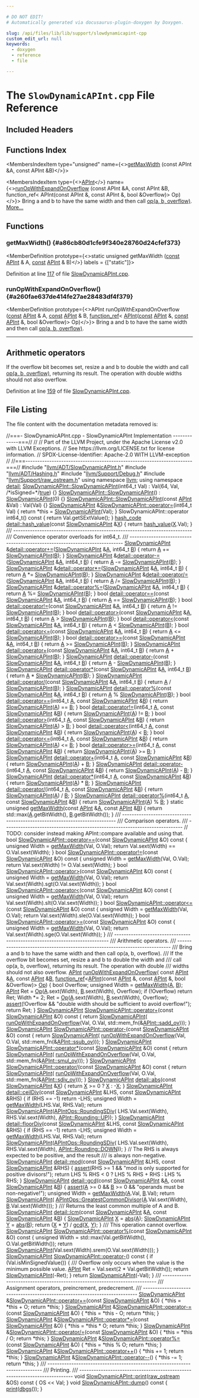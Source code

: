 ```yaml
---

# DO NOT EDIT!
# Automatically generated via docusaurus-plugin-doxygen by Doxygen.

slug: /api/files/lib/lib/support/slowdynamicapint-cpp
custom_edit_url: null
keywords:
  - doxygen
  - reference
  - file

---
```





# The `SlowDynamicAPInt.cpp` File Reference

<DoxygenPage pluginConfig={pluginConfig}>



## Included Headers

<IncludesList>
<IncludesListItem
  filePath="llvm/ADT/SlowDynamicAPInt.h"
  permalink="/docs/api/files/include/include/llvm/include/llvm/adt/slowdynamicapint-h"
  isLocal="true" />
<IncludesListItem
  filePath="llvm/ADT/Hashing.h"
  permalink="/docs/api/files/include/include/llvm/include/llvm/adt/hashing-h"
  isLocal="true" />
<IncludesListItem
  filePath="llvm/Support/Debug.h"
  permalink="/docs/api/files/include/include/llvm/include/llvm/support/debug-h"
  isLocal="true" />
<IncludesListItem
  filePath="llvm/Support/raw_ostream.h"
  permalink="/docs/api/files/include/include/llvm/include/llvm/support/raw-ostream-h"
  isLocal="true" />
</IncludesList>

## Functions Index

<MembersIndex>

<MembersIndexItem
  type="unsigned"
  name={<><a href="#a86cb80d1cfe9f340e28760d24cfef373">getMaxWidth</a> (const APInt &amp;A, const APInt &amp;B)</>}>
</MembersIndexItem>

<MembersIndexItem
  type={<><a href="/docs/api/classes/llvm/apint">APInt</a></>}
  name={<><a href="#a260fae637de414fe27ae28483df4f379">runOpWithExpandOnOverflow</a> (const APInt &amp;A, const APInt &amp;B, function&#95;ref&lt; APInt(const APInt &amp;, const APInt &amp;, bool &amp;Overflow)&gt; Op)</>}>
Bring a and b to have the same width and then call <a href="/docs/api/files/lib/lib/target/lib/target/hexagon/hexagonbittracker-cpp/#a0ee73ba17c3a2cb54752905e99d77357">op(a, b, overflow)</a>. <a href="#a260fae637de414fe27ae28483df4f379">More...</a>
</MembersIndexItem>

</MembersIndex>


<SectionDefinition>

## Functions

### getMaxWidth() {#a86cb80d1cfe9f340e28760d24cfef373}

<MemberDefinition
  prototype={<>static unsigned getMaxWidth (<a href="/docs/api/files/lib/lib/target/lib/target/aarch64/aarch64promoteconstant-cpp/#a90f8350fecae261c25be85d38b451bff">const</a> <a href="/docs/api/classes/llvm/apint">APInt</a> &amp; A, <a href="/docs/api/files/lib/lib/target/lib/target/aarch64/aarch64promoteconstant-cpp/#a90f8350fecae261c25be85d38b451bff">const</a> <a href="/docs/api/classes/llvm/apint">APInt</a> &amp; B)</>}
  labels = {["static"]}>

Definition at line <a href="#l00117">117</a> of file <a href="/docs/api/files/lib/lib/support/slowdynamicapint-cpp">SlowDynamicAPInt.cpp</a>.
</MemberDefinition>

### runOpWithExpandOnOverflow() {#a260fae637de414fe27ae28483df4f379}

<MemberDefinition
  prototype={<>APInt runOpWithExpandOnOverflow (<a href="/docs/api/files/lib/lib/target/lib/target/aarch64/aarch64promoteconstant-cpp/#a90f8350fecae261c25be85d38b451bff">const</a> <a href="/docs/api/classes/llvm/apint">APInt</a> &amp; A, <a href="/docs/api/files/lib/lib/target/lib/target/aarch64/aarch64promoteconstant-cpp/#a90f8350fecae261c25be85d38b451bff">const</a> <a href="/docs/api/classes/llvm/apint">APInt</a> &amp; B, <a href="/docs/api/classes/llvm/function-ref">function&#95;ref</a>&lt; <a href="/docs/api/classes/llvm/apint">APInt</a>(<a href="/docs/api/files/lib/lib/target/lib/target/aarch64/aarch64promoteconstant-cpp/#a90f8350fecae261c25be85d38b451bff">const</a> <a href="/docs/api/classes/llvm/apint">APInt</a> &amp;, <a href="/docs/api/files/lib/lib/target/lib/target/aarch64/aarch64promoteconstant-cpp/#a90f8350fecae261c25be85d38b451bff">const</a> <a href="/docs/api/classes/llvm/apint">APInt</a> &amp;, bool &amp;Overflow)&gt; Op)</>}>
Bring a and b to have the same width and then call <a href="/docs/api/files/lib/lib/target/lib/target/hexagon/hexagonbittracker-cpp/#a0ee73ba17c3a2cb54752905e99d77357">op(a, b, overflow)</a>.

<hr/>
 

<Link id="details" />


## Arithmetic operators



If the overflow bit becomes set, resize a and b to double the width and call <a href="/docs/api/files/lib/lib/target/lib/target/hexagon/hexagonbittracker-cpp/#a0ee73ba17c3a2cb54752905e99d77357">op(a, b, overflow)</a>, returning its result. The operation with double widths should not also overflow.

Definition at line <a href="#l00159">159</a> of file <a href="/docs/api/files/lib/lib/support/slowdynamicapint-cpp">SlowDynamicAPInt.cpp</a>.
</MemberDefinition>

</SectionDefinition>

## File Listing

The file content with the documentation metadata removed is:

<ProgramListing>

<Link id="l00001" /><CodeLine lineNumber="1"><Highlight kind="comment">//===- SlowDynamicAPInt.cpp - SlowDynamicAPInt Implementation -------------===//</Highlight><Highlight kind="normal"></Highlight></CodeLine>
<Link id="l00002" /><CodeLine lineNumber="2"><Highlight kind="normal"></Highlight><Highlight kind="comment">//</Highlight><Highlight kind="normal"></Highlight></CodeLine>
<Link id="l00003" /><CodeLine lineNumber="3"><Highlight kind="normal"></Highlight><Highlight kind="comment">// Part of the LLVM Project, under the Apache License v2.0 with LLVM Exceptions.</Highlight><Highlight kind="normal"></Highlight></CodeLine>
<Link id="l00004" /><CodeLine lineNumber="4"><Highlight kind="normal"></Highlight><Highlight kind="comment">// See https://llvm.org/LICENSE.txt for license information.</Highlight><Highlight kind="normal"></Highlight></CodeLine>
<Link id="l00005" /><CodeLine lineNumber="5"><Highlight kind="normal"></Highlight><Highlight kind="comment">// SPDX-License-Identifier: Apache-2.0 WITH LLVM-exception</Highlight><Highlight kind="normal"></Highlight></CodeLine>
<Link id="l00006" /><CodeLine lineNumber="6"><Highlight kind="normal"></Highlight><Highlight kind="comment">//</Highlight><Highlight kind="normal"></Highlight></CodeLine>
<Link id="l00007" /><CodeLine lineNumber="7"><Highlight kind="normal"></Highlight><Highlight kind="comment">//===----------------------------------------------------------------------===//</Highlight><Highlight kind="normal"></Highlight></CodeLine>
<Link id="l00008" /><CodeLine lineNumber="8"><Highlight kind="normal"></Highlight></CodeLine>
<Link id="l00009" /><CodeLine lineNumber="9"><Highlight kind="normal"></Highlight><Highlight kind="preprocessor">#include &quot;<a href="/docs/api/files/include/include/llvm/include/llvm/adt/slowdynamicapint-h">llvm/ADT/SlowDynamicAPInt.h</a>&quot;</Highlight><Highlight kind="normal"></Highlight></CodeLine>
<Link id="l00010" /><CodeLine lineNumber="10"><Highlight kind="normal"></Highlight><Highlight kind="preprocessor">#include &quot;<a href="/docs/api/files/include/include/llvm/include/llvm/adt/hashing-h">llvm/ADT/Hashing.h</a>&quot;</Highlight><Highlight kind="normal"></Highlight></CodeLine>
<Link id="l00011" /><CodeLine lineNumber="11"><Highlight kind="normal"></Highlight><Highlight kind="preprocessor">#include &quot;<a href="/docs/api/files/include/include/llvm/include/llvm/support/debug-h">llvm/Support/Debug.h</a>&quot;</Highlight><Highlight kind="normal"></Highlight></CodeLine>
<Link id="l00012" /><CodeLine lineNumber="12"><Highlight kind="normal"></Highlight><Highlight kind="preprocessor">#include &quot;<a href="/docs/api/files/include/include/llvm/include/llvm/support/raw-ostream-h">llvm/Support/raw&#95;ostream.h</a>&quot;</Highlight><Highlight kind="normal"></Highlight></CodeLine>
<Link id="l00013" /><CodeLine lineNumber="13"><Highlight kind="normal"></Highlight></CodeLine>
<Link id="l00014" /><CodeLine lineNumber="14"><Highlight kind="normal"></Highlight><Highlight kind="keyword">using namespace </Highlight><Highlight kind="normal"><a href="/docs/api/namespaces/llvm">llvm</a>;</Highlight></CodeLine>
<Link id="l00015" /><CodeLine lineNumber="15"><Highlight kind="normal"></Highlight><Highlight kind="keyword">using namespace </Highlight><Highlight kind="normal"><a href="/docs/api/namespaces/detail">detail</a>;</Highlight></CodeLine>
<Link id="l00016" /><CodeLine lineNumber="16"><Highlight kind="normal"></Highlight></CodeLine>
<Link id="l00017" /><CodeLine lineNumber="17" lineLink="/docs/api/classes/llvm/detail/slowdynamicapint/#a7ccd6b8cee73c66735677d1044f3121f"><Highlight kind="normal"><a href="/docs/api/classes/llvm/detail/slowdynamicapint/#a7ccd6b8cee73c66735677d1044f3121f">SlowDynamicAPInt::SlowDynamicAPInt</a>(int64&#95;t Val)</Highlight></CodeLine>
<Link id="l00018" /><CodeLine lineNumber="18"><Highlight kind="normal">    : Val(64, Val, </Highlight><Highlight kind="comment">/&#42;isSigned=&#42;/</Highlight><Highlight kind="normal"><a href="/docs/api/files/lib/lib/analysis/basicaliasanalysis-cpp/#af6d5cafbdfc5313e65d990120021a3ec">true</a>) &#123;&#125;</Highlight></CodeLine>
<Link id="l00019" /><CodeLine lineNumber="19" lineLink="/docs/api/classes/llvm/detail/slowdynamicapint/#a0504bdcb9069cb7e2673d8a07af986de"><Highlight kind="normal"><a href="/docs/api/classes/llvm/detail/slowdynamicapint/#a0504bdcb9069cb7e2673d8a07af986de">SlowDynamicAPInt::SlowDynamicAPInt</a>() : <a href="/docs/api/classes/llvm/detail/slowdynamicapint/#a7ccd6b8cee73c66735677d1044f3121f">SlowDynamicAPInt</a>(0) &#123;&#125;</Highlight></CodeLine>
<Link id="l00020" /><CodeLine lineNumber="20" lineLink="/docs/api/classes/llvm/detail/slowdynamicapint/#a0ce4cdf6c23326febc70d55a3892c166"><Highlight kind="normal"><a href="/docs/api/classes/llvm/detail/slowdynamicapint/#a0504bdcb9069cb7e2673d8a07af986de">SlowDynamicAPInt::SlowDynamicAPInt</a>(</Highlight><Highlight kind="keyword">const</Highlight><Highlight kind="normal"> <a href="/docs/api/classes/llvm/apint">APInt</a> &amp;Val) : Val(Val) &#123;&#125;</Highlight></CodeLine>
<Link id="l00021" /><CodeLine lineNumber="21" lineLink="/docs/api/classes/llvm/detail/slowdynamicapint/#a6c00fa06bed413c4253776167c7df87e"><Highlight kind="normal"><a href="/docs/api/classes/llvm/detail/slowdynamicapint/#a7ccd6b8cee73c66735677d1044f3121f">SlowDynamicAPInt</a> &amp;<a href="/docs/api/classes/llvm/detail/slowdynamicapint/#a6c00fa06bed413c4253776167c7df87e">SlowDynamicAPInt::operator=</a>(int64&#95;t Val) &#123;</Highlight></CodeLine>
<Link id="l00022" /><CodeLine lineNumber="22"><Highlight kind="normal">  </Highlight><Highlight kind="keywordflow">return</Highlight><Highlight kind="normal"> &#42;</Highlight><Highlight kind="keyword">this</Highlight><Highlight kind="normal"> = <a href="/docs/api/classes/llvm/detail/slowdynamicapint/#a0504bdcb9069cb7e2673d8a07af986de">SlowDynamicAPInt</a>(Val);</Highlight></CodeLine>
<Link id="l00023" /><CodeLine lineNumber="23"><Highlight kind="normal">&#125;</Highlight></CodeLine>
<Link id="l00024" /><CodeLine lineNumber="24" lineLink="/docs/api/classes/llvm/detail/slowdynamicapint/#a0748dcfa9d89080d1f70c3c05f03967d"><Highlight kind="normal">SlowDynamicAPInt::operator int64&#95;t()</Highlight><Highlight kind="keyword"> const </Highlight><Highlight kind="normal">&#123; </Highlight><Highlight kind="keywordflow">return</Highlight><Highlight kind="normal"> Val.getSExtValue(); &#125;</Highlight></CodeLine>
<Link id="l00025" /><CodeLine lineNumber="25"><Highlight kind="normal"></Highlight></CodeLine>
<Link id="l00026" /><CodeLine lineNumber="26" lineLink="/docs/api/namespaces/llvm/detail/#a4b3d502c33d0ae3677003a59fadfccdf"><Highlight kind="normal"><a href="/docs/api/classes/llvm/hash-code">hash&#95;code</a> <a href="/docs/api/namespaces/llvm/detail/#a63d1e69d1ec4f0beab0fb42d2ef3339a">detail::hash&#95;value</a>(</Highlight><Highlight kind="keyword">const</Highlight><Highlight kind="normal"> <a href="/docs/api/classes/llvm/detail/slowdynamicapint">SlowDynamicAPInt</a> &amp;<a href="/docs/api/files/lib/lib/tablegen/tablegenbackendskeleton-cpp/#ab60f28d7a141ac46ccc200176a1bca8b">X</a>) &#123;</Highlight></CodeLine>
<Link id="l00027" /><CodeLine lineNumber="27"><Highlight kind="normal">  </Highlight><Highlight kind="keywordflow">return</Highlight><Highlight kind="normal"> <a href="/docs/api/namespaces/llvm/detail/#a63d1e69d1ec4f0beab0fb42d2ef3339a">hash&#95;value</a>(<a href="/docs/api/files/lib/lib/tablegen/tablegenbackendskeleton-cpp/#ab60f28d7a141ac46ccc200176a1bca8b">X</a>.Val);</Highlight></CodeLine>
<Link id="l00028" /><CodeLine lineNumber="28"><Highlight kind="normal">&#125;</Highlight></CodeLine>
<Link id="l00029" /><CodeLine lineNumber="29"><Highlight kind="normal"></Highlight><Highlight kind="comment"></Highlight></CodeLine>
<Link id="l00030" /><CodeLine lineNumber="30"><Highlight kind="comment">/// ---------------------------------------------------------------------------</Highlight></CodeLine>
<Link id="l00031" /><CodeLine lineNumber="31"><Highlight kind="comment">/// Convenience operator overloads for int64&#95;t.</Highlight></CodeLine>
<Link id="l00032" /><CodeLine lineNumber="32"><Highlight kind="comment">/// ---------------------------------------------------------------------------</Highlight><Highlight kind="normal"></Highlight></CodeLine>
<Link id="l00033" /><CodeLine lineNumber="33" lineLink="/docs/api/namespaces/llvm/detail/#aa0794b43d80daa35818112b55a32b51f"><Highlight kind="normal"><a href="/docs/api/classes/llvm/detail/slowdynamicapint">SlowDynamicAPInt</a> &amp;<a href="/docs/api/namespaces/llvm/detail/#aa0794b43d80daa35818112b55a32b51f">detail::operator+=</a>(<a href="/docs/api/classes/llvm/detail/slowdynamicapint">SlowDynamicAPInt</a> &amp;<a href="/docs/api/files/lib/lib/ir/builtingcs-cpp/#a2e38c85003a042421cde1647632d0b72">A</a>, int64&#95;t <a href="/docs/api/files/lib/lib/ir/builtingcs-cpp/#ae76959fe811ba090de4cba69ac00f1da">B</a>) &#123;</Highlight></CodeLine>
<Link id="l00034" /><CodeLine lineNumber="34"><Highlight kind="normal">  </Highlight><Highlight kind="keywordflow">return</Highlight><Highlight kind="normal"> <a href="/docs/api/files/lib/lib/ir/builtingcs-cpp/#a2e38c85003a042421cde1647632d0b72">A</a> += <a href="/docs/api/classes/llvm/detail/slowdynamicapint">SlowDynamicAPInt</a>(<a href="/docs/api/files/lib/lib/ir/builtingcs-cpp/#ae76959fe811ba090de4cba69ac00f1da">B</a>);</Highlight></CodeLine>
<Link id="l00035" /><CodeLine lineNumber="35"><Highlight kind="normal">&#125;</Highlight></CodeLine>
<Link id="l00036" /><CodeLine lineNumber="36" lineLink="/docs/api/namespaces/llvm/detail/#afe915eb58c0c2556eb8e3c0ebce43b0b"><Highlight kind="normal"><a href="/docs/api/classes/llvm/detail/slowdynamicapint">SlowDynamicAPInt</a> &amp;<a href="/docs/api/namespaces/llvm/detail/#afe915eb58c0c2556eb8e3c0ebce43b0b">detail::operator-=</a>(<a href="/docs/api/classes/llvm/detail/slowdynamicapint">SlowDynamicAPInt</a> &amp;<a href="/docs/api/files/lib/lib/ir/builtingcs-cpp/#a2e38c85003a042421cde1647632d0b72">A</a>, int64&#95;t <a href="/docs/api/files/lib/lib/ir/builtingcs-cpp/#ae76959fe811ba090de4cba69ac00f1da">B</a>) &#123;</Highlight></CodeLine>
<Link id="l00037" /><CodeLine lineNumber="37"><Highlight kind="normal">  </Highlight><Highlight kind="keywordflow">return</Highlight><Highlight kind="normal"> <a href="/docs/api/files/lib/lib/ir/builtingcs-cpp/#a2e38c85003a042421cde1647632d0b72">A</a> -= <a href="/docs/api/classes/llvm/detail/slowdynamicapint">SlowDynamicAPInt</a>(<a href="/docs/api/files/lib/lib/ir/builtingcs-cpp/#ae76959fe811ba090de4cba69ac00f1da">B</a>);</Highlight></CodeLine>
<Link id="l00038" /><CodeLine lineNumber="38"><Highlight kind="normal">&#125;</Highlight></CodeLine>
<Link id="l00039" /><CodeLine lineNumber="39" lineLink="/docs/api/namespaces/llvm/detail/#adf0a43dc240657eeadb944698b6e5708"><Highlight kind="normal"><a href="/docs/api/classes/llvm/detail/slowdynamicapint">SlowDynamicAPInt</a> &amp;<a href="/docs/api/namespaces/llvm/detail/#adf0a43dc240657eeadb944698b6e5708">detail::operator&#42;=</a>(<a href="/docs/api/classes/llvm/detail/slowdynamicapint">SlowDynamicAPInt</a> &amp;<a href="/docs/api/files/lib/lib/ir/builtingcs-cpp/#a2e38c85003a042421cde1647632d0b72">A</a>, int64&#95;t <a href="/docs/api/files/lib/lib/ir/builtingcs-cpp/#ae76959fe811ba090de4cba69ac00f1da">B</a>) &#123;</Highlight></CodeLine>
<Link id="l00040" /><CodeLine lineNumber="40"><Highlight kind="normal">  </Highlight><Highlight kind="keywordflow">return</Highlight><Highlight kind="normal"> <a href="/docs/api/files/lib/lib/ir/builtingcs-cpp/#a2e38c85003a042421cde1647632d0b72">A</a> &#42;= <a href="/docs/api/classes/llvm/detail/slowdynamicapint">SlowDynamicAPInt</a>(<a href="/docs/api/files/lib/lib/ir/builtingcs-cpp/#ae76959fe811ba090de4cba69ac00f1da">B</a>);</Highlight></CodeLine>
<Link id="l00041" /><CodeLine lineNumber="41"><Highlight kind="normal">&#125;</Highlight></CodeLine>
<Link id="l00042" /><CodeLine lineNumber="42" lineLink="/docs/api/namespaces/llvm/detail/#aba23ba8282416ecd0d8dfc4f833d9856"><Highlight kind="normal"><a href="/docs/api/classes/llvm/detail/slowdynamicapint">SlowDynamicAPInt</a> &amp;<a href="/docs/api/namespaces/llvm/detail/#aba23ba8282416ecd0d8dfc4f833d9856">detail::operator/=</a>(<a href="/docs/api/classes/llvm/detail/slowdynamicapint">SlowDynamicAPInt</a> &amp;<a href="/docs/api/files/lib/lib/ir/builtingcs-cpp/#a2e38c85003a042421cde1647632d0b72">A</a>, int64&#95;t <a href="/docs/api/files/lib/lib/ir/builtingcs-cpp/#ae76959fe811ba090de4cba69ac00f1da">B</a>) &#123;</Highlight></CodeLine>
<Link id="l00043" /><CodeLine lineNumber="43"><Highlight kind="normal">  </Highlight><Highlight kind="keywordflow">return</Highlight><Highlight kind="normal"> <a href="/docs/api/files/lib/lib/ir/builtingcs-cpp/#a2e38c85003a042421cde1647632d0b72">A</a> /= <a href="/docs/api/classes/llvm/detail/slowdynamicapint">SlowDynamicAPInt</a>(<a href="/docs/api/files/lib/lib/ir/builtingcs-cpp/#ae76959fe811ba090de4cba69ac00f1da">B</a>);</Highlight></CodeLine>
<Link id="l00044" /><CodeLine lineNumber="44"><Highlight kind="normal">&#125;</Highlight></CodeLine>
<Link id="l00045" /><CodeLine lineNumber="45" lineLink="/docs/api/namespaces/llvm/detail/#aff3c0e5e669097c6f9b6a722c642988f"><Highlight kind="normal"><a href="/docs/api/classes/llvm/detail/slowdynamicapint">SlowDynamicAPInt</a> &amp;<a href="/docs/api/namespaces/llvm/detail/#aff3c0e5e669097c6f9b6a722c642988f">detail::operator%=</a>(<a href="/docs/api/classes/llvm/detail/slowdynamicapint">SlowDynamicAPInt</a> &amp;<a href="/docs/api/files/lib/lib/ir/builtingcs-cpp/#a2e38c85003a042421cde1647632d0b72">A</a>, int64&#95;t <a href="/docs/api/files/lib/lib/ir/builtingcs-cpp/#ae76959fe811ba090de4cba69ac00f1da">B</a>) &#123;</Highlight></CodeLine>
<Link id="l00046" /><CodeLine lineNumber="46"><Highlight kind="normal">  </Highlight><Highlight kind="keywordflow">return</Highlight><Highlight kind="normal"> <a href="/docs/api/files/lib/lib/ir/builtingcs-cpp/#a2e38c85003a042421cde1647632d0b72">A</a> %= <a href="/docs/api/classes/llvm/detail/slowdynamicapint">SlowDynamicAPInt</a>(<a href="/docs/api/files/lib/lib/ir/builtingcs-cpp/#ae76959fe811ba090de4cba69ac00f1da">B</a>);</Highlight></CodeLine>
<Link id="l00047" /><CodeLine lineNumber="47"><Highlight kind="normal">&#125;</Highlight></CodeLine>
<Link id="l00048" /><CodeLine lineNumber="48"><Highlight kind="normal"></Highlight></CodeLine>
<Link id="l00049" /><CodeLine lineNumber="49" lineLink="/docs/api/namespaces/llvm/detail/#a484a38fe793cd31e14ce76bb57ced914"><Highlight kind="normal"></Highlight><Highlight kind="keywordtype">bool</Highlight><Highlight kind="normal"> <a href="/docs/api/namespaces/llvm/detail/#ac1c14f2c319aa861033e2357ab843f8a">detail::operator==</a>(</Highlight><Highlight kind="keyword">const</Highlight><Highlight kind="normal"> <a href="/docs/api/classes/llvm/detail/slowdynamicapint">SlowDynamicAPInt</a> &amp;<a href="/docs/api/files/lib/lib/ir/builtingcs-cpp/#a2e38c85003a042421cde1647632d0b72">A</a>, int64&#95;t <a href="/docs/api/files/lib/lib/ir/builtingcs-cpp/#ae76959fe811ba090de4cba69ac00f1da">B</a>) &#123;</Highlight></CodeLine>
<Link id="l00050" /><CodeLine lineNumber="50"><Highlight kind="normal">  </Highlight><Highlight kind="keywordflow">return</Highlight><Highlight kind="normal"> <a href="/docs/api/files/lib/lib/ir/builtingcs-cpp/#a2e38c85003a042421cde1647632d0b72">A</a> == <a href="/docs/api/classes/llvm/detail/slowdynamicapint">SlowDynamicAPInt</a>(<a href="/docs/api/files/lib/lib/ir/builtingcs-cpp/#ae76959fe811ba090de4cba69ac00f1da">B</a>);</Highlight></CodeLine>
<Link id="l00051" /><CodeLine lineNumber="51"><Highlight kind="normal">&#125;</Highlight></CodeLine>
<Link id="l00052" /><CodeLine lineNumber="52" lineLink="/docs/api/namespaces/llvm/detail/#a5c2045679388bc07ef98d013c3ab0010"><Highlight kind="normal"></Highlight><Highlight kind="keywordtype">bool</Highlight><Highlight kind="normal"> <a href="/docs/api/namespaces/llvm/detail/#a6f465e96e4f07fca410d5b69fb8b2811">detail::operator!=</a>(</Highlight><Highlight kind="keyword">const</Highlight><Highlight kind="normal"> <a href="/docs/api/classes/llvm/detail/slowdynamicapint">SlowDynamicAPInt</a> &amp;<a href="/docs/api/files/lib/lib/ir/builtingcs-cpp/#a2e38c85003a042421cde1647632d0b72">A</a>, int64&#95;t <a href="/docs/api/files/lib/lib/ir/builtingcs-cpp/#ae76959fe811ba090de4cba69ac00f1da">B</a>) &#123;</Highlight></CodeLine>
<Link id="l00053" /><CodeLine lineNumber="53"><Highlight kind="normal">  </Highlight><Highlight kind="keywordflow">return</Highlight><Highlight kind="normal"> <a href="/docs/api/files/lib/lib/ir/builtingcs-cpp/#a2e38c85003a042421cde1647632d0b72">A</a> != <a href="/docs/api/classes/llvm/detail/slowdynamicapint">SlowDynamicAPInt</a>(<a href="/docs/api/files/lib/lib/ir/builtingcs-cpp/#ae76959fe811ba090de4cba69ac00f1da">B</a>);</Highlight></CodeLine>
<Link id="l00054" /><CodeLine lineNumber="54"><Highlight kind="normal">&#125;</Highlight></CodeLine>
<Link id="l00055" /><CodeLine lineNumber="55" lineLink="/docs/api/namespaces/llvm/detail/#a8dfdec3e6d3bf4a490e8846ab77c19f0"><Highlight kind="normal"></Highlight><Highlight kind="keywordtype">bool</Highlight><Highlight kind="normal"> <a href="/docs/api/namespaces/llvm/detail/#a8dfdec3e6d3bf4a490e8846ab77c19f0">detail::operator&gt;</a>(</Highlight><Highlight kind="keyword">const</Highlight><Highlight kind="normal"> <a href="/docs/api/classes/llvm/detail/slowdynamicapint">SlowDynamicAPInt</a> &amp;<a href="/docs/api/files/lib/lib/ir/builtingcs-cpp/#a2e38c85003a042421cde1647632d0b72">A</a>, int64&#95;t <a href="/docs/api/files/lib/lib/ir/builtingcs-cpp/#ae76959fe811ba090de4cba69ac00f1da">B</a>) &#123;</Highlight></CodeLine>
<Link id="l00056" /><CodeLine lineNumber="56"><Highlight kind="normal">  </Highlight><Highlight kind="keywordflow">return</Highlight><Highlight kind="normal"> <a href="/docs/api/files/lib/lib/ir/builtingcs-cpp/#a2e38c85003a042421cde1647632d0b72">A</a> &gt; <a href="/docs/api/classes/llvm/detail/slowdynamicapint">SlowDynamicAPInt</a>(<a href="/docs/api/files/lib/lib/ir/builtingcs-cpp/#ae76959fe811ba090de4cba69ac00f1da">B</a>);</Highlight></CodeLine>
<Link id="l00057" /><CodeLine lineNumber="57"><Highlight kind="normal">&#125;</Highlight></CodeLine>
<Link id="l00058" /><CodeLine lineNumber="58" lineLink="/docs/api/namespaces/llvm/detail/#af4ac5b99b74d477f5ece1dc5d985faff"><Highlight kind="normal"></Highlight><Highlight kind="keywordtype">bool</Highlight><Highlight kind="normal"> <a href="/docs/api/namespaces/llvm/detail/#af4ac5b99b74d477f5ece1dc5d985faff">detail::operator&lt;</a>(</Highlight><Highlight kind="keyword">const</Highlight><Highlight kind="normal"> <a href="/docs/api/classes/llvm/detail/slowdynamicapint">SlowDynamicAPInt</a> &amp;<a href="/docs/api/files/lib/lib/ir/builtingcs-cpp/#a2e38c85003a042421cde1647632d0b72">A</a>, int64&#95;t <a href="/docs/api/files/lib/lib/ir/builtingcs-cpp/#ae76959fe811ba090de4cba69ac00f1da">B</a>) &#123;</Highlight></CodeLine>
<Link id="l00059" /><CodeLine lineNumber="59"><Highlight kind="normal">  </Highlight><Highlight kind="keywordflow">return</Highlight><Highlight kind="normal"> <a href="/docs/api/files/lib/lib/ir/builtingcs-cpp/#a2e38c85003a042421cde1647632d0b72">A</a> &lt; <a href="/docs/api/classes/llvm/detail/slowdynamicapint">SlowDynamicAPInt</a>(<a href="/docs/api/files/lib/lib/ir/builtingcs-cpp/#ae76959fe811ba090de4cba69ac00f1da">B</a>);</Highlight></CodeLine>
<Link id="l00060" /><CodeLine lineNumber="60"><Highlight kind="normal">&#125;</Highlight></CodeLine>
<Link id="l00061" /><CodeLine lineNumber="61" lineLink="/docs/api/namespaces/llvm/detail/#ab947098a9a5b928aca180799a8094a61"><Highlight kind="normal"></Highlight><Highlight kind="keywordtype">bool</Highlight><Highlight kind="normal"> <a href="/docs/api/namespaces/llvm/detail/#ab947098a9a5b928aca180799a8094a61">detail::operator&lt;=</a>(</Highlight><Highlight kind="keyword">const</Highlight><Highlight kind="normal"> <a href="/docs/api/classes/llvm/detail/slowdynamicapint">SlowDynamicAPInt</a> &amp;<a href="/docs/api/files/lib/lib/ir/builtingcs-cpp/#a2e38c85003a042421cde1647632d0b72">A</a>, int64&#95;t <a href="/docs/api/files/lib/lib/ir/builtingcs-cpp/#ae76959fe811ba090de4cba69ac00f1da">B</a>) &#123;</Highlight></CodeLine>
<Link id="l00062" /><CodeLine lineNumber="62"><Highlight kind="normal">  </Highlight><Highlight kind="keywordflow">return</Highlight><Highlight kind="normal"> <a href="/docs/api/files/lib/lib/ir/builtingcs-cpp/#a2e38c85003a042421cde1647632d0b72">A</a> &lt;= <a href="/docs/api/classes/llvm/detail/slowdynamicapint">SlowDynamicAPInt</a>(<a href="/docs/api/files/lib/lib/ir/builtingcs-cpp/#ae76959fe811ba090de4cba69ac00f1da">B</a>);</Highlight></CodeLine>
<Link id="l00063" /><CodeLine lineNumber="63"><Highlight kind="normal">&#125;</Highlight></CodeLine>
<Link id="l00064" /><CodeLine lineNumber="64" lineLink="/docs/api/namespaces/llvm/detail/#a2c3b523a2a02e699e6beca5f2a265971"><Highlight kind="normal"></Highlight><Highlight kind="keywordtype">bool</Highlight><Highlight kind="normal"> <a href="/docs/api/namespaces/llvm/detail/#a2c3b523a2a02e699e6beca5f2a265971">detail::operator&gt;=</a>(</Highlight><Highlight kind="keyword">const</Highlight><Highlight kind="normal"> <a href="/docs/api/classes/llvm/detail/slowdynamicapint">SlowDynamicAPInt</a> &amp;<a href="/docs/api/files/lib/lib/ir/builtingcs-cpp/#a2e38c85003a042421cde1647632d0b72">A</a>, int64&#95;t <a href="/docs/api/files/lib/lib/ir/builtingcs-cpp/#ae76959fe811ba090de4cba69ac00f1da">B</a>) &#123;</Highlight></CodeLine>
<Link id="l00065" /><CodeLine lineNumber="65"><Highlight kind="normal">  </Highlight><Highlight kind="keywordflow">return</Highlight><Highlight kind="normal"> <a href="/docs/api/files/lib/lib/ir/builtingcs-cpp/#a2e38c85003a042421cde1647632d0b72">A</a> &gt;= <a href="/docs/api/classes/llvm/detail/slowdynamicapint">SlowDynamicAPInt</a>(<a href="/docs/api/files/lib/lib/ir/builtingcs-cpp/#ae76959fe811ba090de4cba69ac00f1da">B</a>);</Highlight></CodeLine>
<Link id="l00066" /><CodeLine lineNumber="66"><Highlight kind="normal">&#125;</Highlight></CodeLine>
<Link id="l00067" /><CodeLine lineNumber="67" lineLink="/docs/api/namespaces/llvm/detail/#a5ea7aa14861999a3e536c04cbd4301db"><Highlight kind="normal"><a href="/docs/api/classes/llvm/detail/slowdynamicapint">SlowDynamicAPInt</a> <a href="/docs/api/namespaces/llvm/detail/#a5ea7aa14861999a3e536c04cbd4301db">detail::operator+</a>(</Highlight><Highlight kind="keyword">const</Highlight><Highlight kind="normal"> <a href="/docs/api/classes/llvm/detail/slowdynamicapint">SlowDynamicAPInt</a> &amp;<a href="/docs/api/files/lib/lib/ir/builtingcs-cpp/#a2e38c85003a042421cde1647632d0b72">A</a>, int64&#95;t <a href="/docs/api/files/lib/lib/ir/builtingcs-cpp/#ae76959fe811ba090de4cba69ac00f1da">B</a>) &#123;</Highlight></CodeLine>
<Link id="l00068" /><CodeLine lineNumber="68"><Highlight kind="normal">  </Highlight><Highlight kind="keywordflow">return</Highlight><Highlight kind="normal"> <a href="/docs/api/files/lib/lib/ir/builtingcs-cpp/#a2e38c85003a042421cde1647632d0b72">A</a> + <a href="/docs/api/classes/llvm/detail/slowdynamicapint">SlowDynamicAPInt</a>(<a href="/docs/api/files/lib/lib/ir/builtingcs-cpp/#ae76959fe811ba090de4cba69ac00f1da">B</a>);</Highlight></CodeLine>
<Link id="l00069" /><CodeLine lineNumber="69"><Highlight kind="normal">&#125;</Highlight></CodeLine>
<Link id="l00070" /><CodeLine lineNumber="70" lineLink="/docs/api/namespaces/llvm/detail/#a6b0a273f62261c12889d4f7a49b80479"><Highlight kind="normal"><a href="/docs/api/classes/llvm/detail/slowdynamicapint">SlowDynamicAPInt</a> <a href="/docs/api/namespaces/llvm/detail/#a6b0a273f62261c12889d4f7a49b80479">detail::operator-</a>(</Highlight><Highlight kind="keyword">const</Highlight><Highlight kind="normal"> <a href="/docs/api/classes/llvm/detail/slowdynamicapint">SlowDynamicAPInt</a> &amp;<a href="/docs/api/files/lib/lib/ir/builtingcs-cpp/#a2e38c85003a042421cde1647632d0b72">A</a>, int64&#95;t <a href="/docs/api/files/lib/lib/ir/builtingcs-cpp/#ae76959fe811ba090de4cba69ac00f1da">B</a>) &#123;</Highlight></CodeLine>
<Link id="l00071" /><CodeLine lineNumber="71"><Highlight kind="normal">  </Highlight><Highlight kind="keywordflow">return</Highlight><Highlight kind="normal"> <a href="/docs/api/files/lib/lib/ir/builtingcs-cpp/#a2e38c85003a042421cde1647632d0b72">A</a> - <a href="/docs/api/classes/llvm/detail/slowdynamicapint">SlowDynamicAPInt</a>(<a href="/docs/api/files/lib/lib/ir/builtingcs-cpp/#ae76959fe811ba090de4cba69ac00f1da">B</a>);</Highlight></CodeLine>
<Link id="l00072" /><CodeLine lineNumber="72"><Highlight kind="normal">&#125;</Highlight></CodeLine>
<Link id="l00073" /><CodeLine lineNumber="73" lineLink="/docs/api/namespaces/llvm/detail/#ab261a10fdb439249d4728a6cbc5bc34a"><Highlight kind="normal"><a href="/docs/api/classes/llvm/detail/slowdynamicapint">SlowDynamicAPInt</a> <a href="/docs/api/namespaces/llvm/detail/#ab261a10fdb439249d4728a6cbc5bc34a">detail::operator&#42;</a>(</Highlight><Highlight kind="keyword">const</Highlight><Highlight kind="normal"> <a href="/docs/api/classes/llvm/detail/slowdynamicapint">SlowDynamicAPInt</a> &amp;<a href="/docs/api/files/lib/lib/ir/builtingcs-cpp/#a2e38c85003a042421cde1647632d0b72">A</a>, int64&#95;t <a href="/docs/api/files/lib/lib/ir/builtingcs-cpp/#ae76959fe811ba090de4cba69ac00f1da">B</a>) &#123;</Highlight></CodeLine>
<Link id="l00074" /><CodeLine lineNumber="74"><Highlight kind="normal">  </Highlight><Highlight kind="keywordflow">return</Highlight><Highlight kind="normal"> <a href="/docs/api/files/lib/lib/ir/builtingcs-cpp/#a2e38c85003a042421cde1647632d0b72">A</a> &#42; <a href="/docs/api/classes/llvm/detail/slowdynamicapint">SlowDynamicAPInt</a>(<a href="/docs/api/files/lib/lib/ir/builtingcs-cpp/#ae76959fe811ba090de4cba69ac00f1da">B</a>);</Highlight></CodeLine>
<Link id="l00075" /><CodeLine lineNumber="75"><Highlight kind="normal">&#125;</Highlight></CodeLine>
<Link id="l00076" /><CodeLine lineNumber="76" lineLink="/docs/api/namespaces/llvm/detail/#a505ce010634617835fa23b772b6212da"><Highlight kind="normal"><a href="/docs/api/classes/llvm/detail/slowdynamicapint">SlowDynamicAPInt</a> <a href="/docs/api/namespaces/llvm/detail/#a505ce010634617835fa23b772b6212da">detail::operator/</a>(</Highlight><Highlight kind="keyword">const</Highlight><Highlight kind="normal"> <a href="/docs/api/classes/llvm/detail/slowdynamicapint">SlowDynamicAPInt</a> &amp;<a href="/docs/api/files/lib/lib/ir/builtingcs-cpp/#a2e38c85003a042421cde1647632d0b72">A</a>, int64&#95;t <a href="/docs/api/files/lib/lib/ir/builtingcs-cpp/#ae76959fe811ba090de4cba69ac00f1da">B</a>) &#123;</Highlight></CodeLine>
<Link id="l00077" /><CodeLine lineNumber="77"><Highlight kind="normal">  </Highlight><Highlight kind="keywordflow">return</Highlight><Highlight kind="normal"> <a href="/docs/api/files/lib/lib/ir/builtingcs-cpp/#a2e38c85003a042421cde1647632d0b72">A</a> / <a href="/docs/api/classes/llvm/detail/slowdynamicapint">SlowDynamicAPInt</a>(<a href="/docs/api/files/lib/lib/ir/builtingcs-cpp/#ae76959fe811ba090de4cba69ac00f1da">B</a>);</Highlight></CodeLine>
<Link id="l00078" /><CodeLine lineNumber="78"><Highlight kind="normal">&#125;</Highlight></CodeLine>
<Link id="l00079" /><CodeLine lineNumber="79" lineLink="/docs/api/namespaces/llvm/detail/#aa874f95b702c910d1a304977399d4f01"><Highlight kind="normal"><a href="/docs/api/classes/llvm/detail/slowdynamicapint">SlowDynamicAPInt</a> <a href="/docs/api/namespaces/llvm/detail/#aa874f95b702c910d1a304977399d4f01">detail::operator%</a>(</Highlight><Highlight kind="keyword">const</Highlight><Highlight kind="normal"> <a href="/docs/api/classes/llvm/detail/slowdynamicapint">SlowDynamicAPInt</a> &amp;<a href="/docs/api/files/lib/lib/ir/builtingcs-cpp/#a2e38c85003a042421cde1647632d0b72">A</a>, int64&#95;t <a href="/docs/api/files/lib/lib/ir/builtingcs-cpp/#ae76959fe811ba090de4cba69ac00f1da">B</a>) &#123;</Highlight></CodeLine>
<Link id="l00080" /><CodeLine lineNumber="80"><Highlight kind="normal">  </Highlight><Highlight kind="keywordflow">return</Highlight><Highlight kind="normal"> <a href="/docs/api/files/lib/lib/ir/builtingcs-cpp/#a2e38c85003a042421cde1647632d0b72">A</a> % <a href="/docs/api/classes/llvm/detail/slowdynamicapint">SlowDynamicAPInt</a>(<a href="/docs/api/files/lib/lib/ir/builtingcs-cpp/#ae76959fe811ba090de4cba69ac00f1da">B</a>);</Highlight></CodeLine>
<Link id="l00081" /><CodeLine lineNumber="81"><Highlight kind="normal">&#125;</Highlight></CodeLine>
<Link id="l00082" /><CodeLine lineNumber="82"><Highlight kind="normal"></Highlight></CodeLine>
<Link id="l00083" /><CodeLine lineNumber="83" lineLink="/docs/api/namespaces/llvm/detail/#a0cc3029429d747512215de0654a0b67f"><Highlight kind="normal"></Highlight><Highlight kind="keywordtype">bool</Highlight><Highlight kind="normal"> <a href="/docs/api/namespaces/llvm/detail/#ac1c14f2c319aa861033e2357ab843f8a">detail::operator==</a>(int64&#95;t <a href="/docs/api/files/lib/lib/ir/builtingcs-cpp/#a2e38c85003a042421cde1647632d0b72">A</a>, </Highlight><Highlight kind="keyword">const</Highlight><Highlight kind="normal"> <a href="/docs/api/classes/llvm/detail/slowdynamicapint">SlowDynamicAPInt</a> &amp;<a href="/docs/api/files/lib/lib/ir/builtingcs-cpp/#ae76959fe811ba090de4cba69ac00f1da">B</a>) &#123;</Highlight></CodeLine>
<Link id="l00084" /><CodeLine lineNumber="84"><Highlight kind="normal">  </Highlight><Highlight kind="keywordflow">return</Highlight><Highlight kind="normal"> <a href="/docs/api/classes/llvm/detail/slowdynamicapint">SlowDynamicAPInt</a>(<a href="/docs/api/files/lib/lib/ir/builtingcs-cpp/#a2e38c85003a042421cde1647632d0b72">A</a>) == <a href="/docs/api/files/lib/lib/ir/builtingcs-cpp/#ae76959fe811ba090de4cba69ac00f1da">B</a>;</Highlight></CodeLine>
<Link id="l00085" /><CodeLine lineNumber="85"><Highlight kind="normal">&#125;</Highlight></CodeLine>
<Link id="l00086" /><CodeLine lineNumber="86" lineLink="/docs/api/namespaces/llvm/detail/#ac6f419407c367ee01fe73d60c79b6a4a"><Highlight kind="normal"></Highlight><Highlight kind="keywordtype">bool</Highlight><Highlight kind="normal"> <a href="/docs/api/namespaces/llvm/detail/#a6f465e96e4f07fca410d5b69fb8b2811">detail::operator!=</a>(int64&#95;t <a href="/docs/api/files/lib/lib/ir/builtingcs-cpp/#a2e38c85003a042421cde1647632d0b72">A</a>, </Highlight><Highlight kind="keyword">const</Highlight><Highlight kind="normal"> <a href="/docs/api/classes/llvm/detail/slowdynamicapint">SlowDynamicAPInt</a> &amp;<a href="/docs/api/files/lib/lib/ir/builtingcs-cpp/#ae76959fe811ba090de4cba69ac00f1da">B</a>) &#123;</Highlight></CodeLine>
<Link id="l00087" /><CodeLine lineNumber="87"><Highlight kind="normal">  </Highlight><Highlight kind="keywordflow">return</Highlight><Highlight kind="normal"> <a href="/docs/api/classes/llvm/detail/slowdynamicapint">SlowDynamicAPInt</a>(<a href="/docs/api/files/lib/lib/ir/builtingcs-cpp/#a2e38c85003a042421cde1647632d0b72">A</a>) != <a href="/docs/api/files/lib/lib/ir/builtingcs-cpp/#ae76959fe811ba090de4cba69ac00f1da">B</a>;</Highlight></CodeLine>
<Link id="l00088" /><CodeLine lineNumber="88"><Highlight kind="normal">&#125;</Highlight></CodeLine>
<Link id="l00089" /><CodeLine lineNumber="89" lineLink="/docs/api/namespaces/llvm/detail/#a9ad2cd4e07d34d0e648d07b779437c01"><Highlight kind="normal"></Highlight><Highlight kind="keywordtype">bool</Highlight><Highlight kind="normal"> <a href="/docs/api/namespaces/llvm/detail/#a8dfdec3e6d3bf4a490e8846ab77c19f0">detail::operator&gt;</a>(int64&#95;t <a href="/docs/api/files/lib/lib/ir/builtingcs-cpp/#a2e38c85003a042421cde1647632d0b72">A</a>, </Highlight><Highlight kind="keyword">const</Highlight><Highlight kind="normal"> <a href="/docs/api/classes/llvm/detail/slowdynamicapint">SlowDynamicAPInt</a> &amp;<a href="/docs/api/files/lib/lib/ir/builtingcs-cpp/#ae76959fe811ba090de4cba69ac00f1da">B</a>) &#123;</Highlight></CodeLine>
<Link id="l00090" /><CodeLine lineNumber="90"><Highlight kind="normal">  </Highlight><Highlight kind="keywordflow">return</Highlight><Highlight kind="normal"> <a href="/docs/api/classes/llvm/detail/slowdynamicapint">SlowDynamicAPInt</a>(<a href="/docs/api/files/lib/lib/ir/builtingcs-cpp/#a2e38c85003a042421cde1647632d0b72">A</a>) &gt; <a href="/docs/api/files/lib/lib/ir/builtingcs-cpp/#ae76959fe811ba090de4cba69ac00f1da">B</a>;</Highlight></CodeLine>
<Link id="l00091" /><CodeLine lineNumber="91"><Highlight kind="normal">&#125;</Highlight></CodeLine>
<Link id="l00092" /><CodeLine lineNumber="92" lineLink="/docs/api/namespaces/llvm/detail/#a5317756bf019b8566a3e75751f7eccd4"><Highlight kind="normal"></Highlight><Highlight kind="keywordtype">bool</Highlight><Highlight kind="normal"> <a href="/docs/api/namespaces/llvm/detail/#af4ac5b99b74d477f5ece1dc5d985faff">detail::operator&lt;</a>(int64&#95;t <a href="/docs/api/files/lib/lib/ir/builtingcs-cpp/#a2e38c85003a042421cde1647632d0b72">A</a>, </Highlight><Highlight kind="keyword">const</Highlight><Highlight kind="normal"> <a href="/docs/api/classes/llvm/detail/slowdynamicapint">SlowDynamicAPInt</a> &amp;<a href="/docs/api/files/lib/lib/ir/builtingcs-cpp/#ae76959fe811ba090de4cba69ac00f1da">B</a>) &#123;</Highlight></CodeLine>
<Link id="l00093" /><CodeLine lineNumber="93"><Highlight kind="normal">  </Highlight><Highlight kind="keywordflow">return</Highlight><Highlight kind="normal"> <a href="/docs/api/classes/llvm/detail/slowdynamicapint">SlowDynamicAPInt</a>(<a href="/docs/api/files/lib/lib/ir/builtingcs-cpp/#a2e38c85003a042421cde1647632d0b72">A</a>) &lt; <a href="/docs/api/files/lib/lib/ir/builtingcs-cpp/#ae76959fe811ba090de4cba69ac00f1da">B</a>;</Highlight></CodeLine>
<Link id="l00094" /><CodeLine lineNumber="94"><Highlight kind="normal">&#125;</Highlight></CodeLine>
<Link id="l00095" /><CodeLine lineNumber="95" lineLink="/docs/api/namespaces/llvm/detail/#abf3bd076e4f5e477c12cb4beafe9bf6c"><Highlight kind="normal"></Highlight><Highlight kind="keywordtype">bool</Highlight><Highlight kind="normal"> <a href="/docs/api/namespaces/llvm/detail/#ab947098a9a5b928aca180799a8094a61">detail::operator&lt;=</a>(int64&#95;t <a href="/docs/api/files/lib/lib/ir/builtingcs-cpp/#a2e38c85003a042421cde1647632d0b72">A</a>, </Highlight><Highlight kind="keyword">const</Highlight><Highlight kind="normal"> <a href="/docs/api/classes/llvm/detail/slowdynamicapint">SlowDynamicAPInt</a> &amp;<a href="/docs/api/files/lib/lib/ir/builtingcs-cpp/#ae76959fe811ba090de4cba69ac00f1da">B</a>) &#123;</Highlight></CodeLine>
<Link id="l00096" /><CodeLine lineNumber="96"><Highlight kind="normal">  </Highlight><Highlight kind="keywordflow">return</Highlight><Highlight kind="normal"> <a href="/docs/api/classes/llvm/detail/slowdynamicapint">SlowDynamicAPInt</a>(<a href="/docs/api/files/lib/lib/ir/builtingcs-cpp/#a2e38c85003a042421cde1647632d0b72">A</a>) &lt;= <a href="/docs/api/files/lib/lib/ir/builtingcs-cpp/#ae76959fe811ba090de4cba69ac00f1da">B</a>;</Highlight></CodeLine>
<Link id="l00097" /><CodeLine lineNumber="97"><Highlight kind="normal">&#125;</Highlight></CodeLine>
<Link id="l00098" /><CodeLine lineNumber="98" lineLink="/docs/api/namespaces/llvm/detail/#aedf1c42f14421508eb9a7bff3107e348"><Highlight kind="normal"></Highlight><Highlight kind="keywordtype">bool</Highlight><Highlight kind="normal"> <a href="/docs/api/namespaces/llvm/detail/#a2c3b523a2a02e699e6beca5f2a265971">detail::operator&gt;=</a>(int64&#95;t <a href="/docs/api/files/lib/lib/ir/builtingcs-cpp/#a2e38c85003a042421cde1647632d0b72">A</a>, </Highlight><Highlight kind="keyword">const</Highlight><Highlight kind="normal"> <a href="/docs/api/classes/llvm/detail/slowdynamicapint">SlowDynamicAPInt</a> &amp;<a href="/docs/api/files/lib/lib/ir/builtingcs-cpp/#ae76959fe811ba090de4cba69ac00f1da">B</a>) &#123;</Highlight></CodeLine>
<Link id="l00099" /><CodeLine lineNumber="99"><Highlight kind="normal">  </Highlight><Highlight kind="keywordflow">return</Highlight><Highlight kind="normal"> <a href="/docs/api/classes/llvm/detail/slowdynamicapint">SlowDynamicAPInt</a>(<a href="/docs/api/files/lib/lib/ir/builtingcs-cpp/#a2e38c85003a042421cde1647632d0b72">A</a>) &gt;= <a href="/docs/api/files/lib/lib/ir/builtingcs-cpp/#ae76959fe811ba090de4cba69ac00f1da">B</a>;</Highlight></CodeLine>
<Link id="l00100" /><CodeLine lineNumber="100"><Highlight kind="normal">&#125;</Highlight></CodeLine>
<Link id="l00101" /><CodeLine lineNumber="101" lineLink="/docs/api/namespaces/llvm/detail/#ae015c5e25c292db8204cf69395ebbbe8"><Highlight kind="normal"><a href="/docs/api/classes/llvm/detail/slowdynamicapint">SlowDynamicAPInt</a> <a href="/docs/api/namespaces/llvm/detail/#a5ea7aa14861999a3e536c04cbd4301db">detail::operator+</a>(int64&#95;t <a href="/docs/api/files/lib/lib/ir/builtingcs-cpp/#a2e38c85003a042421cde1647632d0b72">A</a>, </Highlight><Highlight kind="keyword">const</Highlight><Highlight kind="normal"> <a href="/docs/api/classes/llvm/detail/slowdynamicapint">SlowDynamicAPInt</a> &amp;<a href="/docs/api/files/lib/lib/ir/builtingcs-cpp/#ae76959fe811ba090de4cba69ac00f1da">B</a>) &#123;</Highlight></CodeLine>
<Link id="l00102" /><CodeLine lineNumber="102"><Highlight kind="normal">  </Highlight><Highlight kind="keywordflow">return</Highlight><Highlight kind="normal"> <a href="/docs/api/classes/llvm/detail/slowdynamicapint">SlowDynamicAPInt</a>(<a href="/docs/api/files/lib/lib/ir/builtingcs-cpp/#a2e38c85003a042421cde1647632d0b72">A</a>) + <a href="/docs/api/files/lib/lib/ir/builtingcs-cpp/#ae76959fe811ba090de4cba69ac00f1da">B</a>;</Highlight></CodeLine>
<Link id="l00103" /><CodeLine lineNumber="103"><Highlight kind="normal">&#125;</Highlight></CodeLine>
<Link id="l00104" /><CodeLine lineNumber="104" lineLink="/docs/api/namespaces/llvm/detail/#a58d49e37defbfc2b533f73652a18966d"><Highlight kind="normal"><a href="/docs/api/classes/llvm/detail/slowdynamicapint">SlowDynamicAPInt</a> <a href="/docs/api/namespaces/llvm/detail/#a6b0a273f62261c12889d4f7a49b80479">detail::operator-</a>(int64&#95;t <a href="/docs/api/files/lib/lib/ir/builtingcs-cpp/#a2e38c85003a042421cde1647632d0b72">A</a>, </Highlight><Highlight kind="keyword">const</Highlight><Highlight kind="normal"> <a href="/docs/api/classes/llvm/detail/slowdynamicapint">SlowDynamicAPInt</a> &amp;<a href="/docs/api/files/lib/lib/ir/builtingcs-cpp/#ae76959fe811ba090de4cba69ac00f1da">B</a>) &#123;</Highlight></CodeLine>
<Link id="l00105" /><CodeLine lineNumber="105"><Highlight kind="normal">  </Highlight><Highlight kind="keywordflow">return</Highlight><Highlight kind="normal"> <a href="/docs/api/classes/llvm/detail/slowdynamicapint">SlowDynamicAPInt</a>(<a href="/docs/api/files/lib/lib/ir/builtingcs-cpp/#a2e38c85003a042421cde1647632d0b72">A</a>) - <a href="/docs/api/files/lib/lib/ir/builtingcs-cpp/#ae76959fe811ba090de4cba69ac00f1da">B</a>;</Highlight></CodeLine>
<Link id="l00106" /><CodeLine lineNumber="106"><Highlight kind="normal">&#125;</Highlight></CodeLine>
<Link id="l00107" /><CodeLine lineNumber="107" lineLink="/docs/api/namespaces/llvm/detail/#af81d1e88c771ad2d49b0856f093586b5"><Highlight kind="normal"><a href="/docs/api/classes/llvm/detail/slowdynamicapint">SlowDynamicAPInt</a> <a href="/docs/api/namespaces/llvm/detail/#ab261a10fdb439249d4728a6cbc5bc34a">detail::operator&#42;</a>(int64&#95;t <a href="/docs/api/files/lib/lib/ir/builtingcs-cpp/#a2e38c85003a042421cde1647632d0b72">A</a>, </Highlight><Highlight kind="keyword">const</Highlight><Highlight kind="normal"> <a href="/docs/api/classes/llvm/detail/slowdynamicapint">SlowDynamicAPInt</a> &amp;<a href="/docs/api/files/lib/lib/ir/builtingcs-cpp/#ae76959fe811ba090de4cba69ac00f1da">B</a>) &#123;</Highlight></CodeLine>
<Link id="l00108" /><CodeLine lineNumber="108"><Highlight kind="normal">  </Highlight><Highlight kind="keywordflow">return</Highlight><Highlight kind="normal"> <a href="/docs/api/classes/llvm/detail/slowdynamicapint">SlowDynamicAPInt</a>(<a href="/docs/api/files/lib/lib/ir/builtingcs-cpp/#a2e38c85003a042421cde1647632d0b72">A</a>) &#42; <a href="/docs/api/files/lib/lib/ir/builtingcs-cpp/#ae76959fe811ba090de4cba69ac00f1da">B</a>;</Highlight></CodeLine>
<Link id="l00109" /><CodeLine lineNumber="109"><Highlight kind="normal">&#125;</Highlight></CodeLine>
<Link id="l00110" /><CodeLine lineNumber="110" lineLink="/docs/api/namespaces/llvm/detail/#adaea5007afd9a5ca545322a123687d8a"><Highlight kind="normal"><a href="/docs/api/classes/llvm/detail/slowdynamicapint">SlowDynamicAPInt</a> <a href="/docs/api/namespaces/llvm/detail/#a505ce010634617835fa23b772b6212da">detail::operator/</a>(int64&#95;t <a href="/docs/api/files/lib/lib/ir/builtingcs-cpp/#a2e38c85003a042421cde1647632d0b72">A</a>, </Highlight><Highlight kind="keyword">const</Highlight><Highlight kind="normal"> <a href="/docs/api/classes/llvm/detail/slowdynamicapint">SlowDynamicAPInt</a> &amp;<a href="/docs/api/files/lib/lib/ir/builtingcs-cpp/#ae76959fe811ba090de4cba69ac00f1da">B</a>) &#123;</Highlight></CodeLine>
<Link id="l00111" /><CodeLine lineNumber="111"><Highlight kind="normal">  </Highlight><Highlight kind="keywordflow">return</Highlight><Highlight kind="normal"> <a href="/docs/api/classes/llvm/detail/slowdynamicapint">SlowDynamicAPInt</a>(<a href="/docs/api/files/lib/lib/ir/builtingcs-cpp/#a2e38c85003a042421cde1647632d0b72">A</a>) / <a href="/docs/api/files/lib/lib/ir/builtingcs-cpp/#ae76959fe811ba090de4cba69ac00f1da">B</a>;</Highlight></CodeLine>
<Link id="l00112" /><CodeLine lineNumber="112"><Highlight kind="normal">&#125;</Highlight></CodeLine>
<Link id="l00113" /><CodeLine lineNumber="113" lineLink="/docs/api/namespaces/llvm/detail/#a91e35a60593a95673105abddf1d26468"><Highlight kind="normal"><a href="/docs/api/classes/llvm/detail/slowdynamicapint">SlowDynamicAPInt</a> <a href="/docs/api/namespaces/llvm/detail/#aa874f95b702c910d1a304977399d4f01">detail::operator%</a>(int64&#95;t <a href="/docs/api/files/lib/lib/ir/builtingcs-cpp/#a2e38c85003a042421cde1647632d0b72">A</a>, </Highlight><Highlight kind="keyword">const</Highlight><Highlight kind="normal"> <a href="/docs/api/classes/llvm/detail/slowdynamicapint">SlowDynamicAPInt</a> &amp;<a href="/docs/api/files/lib/lib/ir/builtingcs-cpp/#ae76959fe811ba090de4cba69ac00f1da">B</a>) &#123;</Highlight></CodeLine>
<Link id="l00114" /><CodeLine lineNumber="114"><Highlight kind="normal">  </Highlight><Highlight kind="keywordflow">return</Highlight><Highlight kind="normal"> <a href="/docs/api/classes/llvm/detail/slowdynamicapint">SlowDynamicAPInt</a>(<a href="/docs/api/files/lib/lib/ir/builtingcs-cpp/#a2e38c85003a042421cde1647632d0b72">A</a>) % <a href="/docs/api/files/lib/lib/ir/builtingcs-cpp/#ae76959fe811ba090de4cba69ac00f1da">B</a>;</Highlight></CodeLine>
<Link id="l00115" /><CodeLine lineNumber="115"><Highlight kind="normal">&#125;</Highlight></CodeLine>
<Link id="l00116" /><CodeLine lineNumber="116"><Highlight kind="normal"></Highlight></CodeLine>
<Link id="l00117" /><CodeLine lineNumber="117" lineLink="#a86cb80d1cfe9f340e28760d24cfef373"><Highlight kind="normal"></Highlight><Highlight kind="keyword">static</Highlight><Highlight kind="normal"> </Highlight><Highlight kind="keywordtype">unsigned</Highlight><Highlight kind="normal"> <a href="#a86cb80d1cfe9f340e28760d24cfef373">getMaxWidth</a>(</Highlight><Highlight kind="keyword">const</Highlight><Highlight kind="normal"> <a href="/docs/api/classes/llvm/apint">APInt</a> &amp;<a href="/docs/api/files/lib/lib/ir/builtingcs-cpp/#a2e38c85003a042421cde1647632d0b72">A</a>, </Highlight><Highlight kind="keyword">const</Highlight><Highlight kind="normal"> <a href="/docs/api/classes/llvm/apint">APInt</a> &amp;<a href="/docs/api/files/lib/lib/ir/builtingcs-cpp/#ae76959fe811ba090de4cba69ac00f1da">B</a>) &#123;</Highlight></CodeLine>
<Link id="l00118" /><CodeLine lineNumber="118"><Highlight kind="normal">  </Highlight><Highlight kind="keywordflow">return</Highlight><Highlight kind="normal"> std::max(<a href="/docs/api/files/lib/lib/ir/builtingcs-cpp/#a2e38c85003a042421cde1647632d0b72">A</a>.getBitWidth(), <a href="/docs/api/files/lib/lib/ir/builtingcs-cpp/#ae76959fe811ba090de4cba69ac00f1da">B</a>.getBitWidth());</Highlight></CodeLine>
<Link id="l00119" /><CodeLine lineNumber="119"><Highlight kind="normal">&#125;</Highlight></CodeLine>
<Link id="l00120" /><CodeLine lineNumber="120"><Highlight kind="normal"></Highlight><Highlight kind="comment"></Highlight></CodeLine>
<Link id="l00121" /><CodeLine lineNumber="121"><Highlight kind="comment">/// ---------------------------------------------------------------------------</Highlight></CodeLine>
<Link id="l00122" /><CodeLine lineNumber="122"><Highlight kind="comment">/// Comparison operators.</Highlight></CodeLine>
<Link id="l00123" /><CodeLine lineNumber="123"><Highlight kind="comment">/// ---------------------------------------------------------------------------</Highlight><Highlight kind="normal"></Highlight></CodeLine>
<Link id="l00124" /><CodeLine lineNumber="124"><Highlight kind="normal"></Highlight></CodeLine>
<Link id="l00125" /><CodeLine lineNumber="125"><Highlight kind="normal"></Highlight><Highlight kind="comment">// TODO: consider instead making APInt::compare available and using that.</Highlight><Highlight kind="normal"></Highlight></CodeLine>
<Link id="l00126" /><CodeLine lineNumber="126" lineLink="/docs/api/classes/llvm/detail/slowdynamicapint/#a7d50644f90a55900013be55fcb257f42"><Highlight kind="normal"></Highlight><Highlight kind="keywordtype">bool</Highlight><Highlight kind="normal"> <a href="/docs/api/classes/llvm/detail/slowdynamicapint/#a7d50644f90a55900013be55fcb257f42">SlowDynamicAPInt::operator==</a>(</Highlight><Highlight kind="keyword">const</Highlight><Highlight kind="normal"> <a href="/docs/api/classes/llvm/detail/slowdynamicapint/#a7ccd6b8cee73c66735677d1044f3121f">SlowDynamicAPInt</a> &amp;O)</Highlight><Highlight kind="keyword"> const </Highlight><Highlight kind="normal">&#123;</Highlight></CodeLine>
<Link id="l00127" /><CodeLine lineNumber="127"><Highlight kind="normal">  </Highlight><Highlight kind="keywordtype">unsigned</Highlight><Highlight kind="normal"> Width = <a href="#a86cb80d1cfe9f340e28760d24cfef373">getMaxWidth</a>(Val, O.Val);</Highlight></CodeLine>
<Link id="l00128" /><CodeLine lineNumber="128"><Highlight kind="normal">  </Highlight><Highlight kind="keywordflow">return</Highlight><Highlight kind="normal"> Val.sext(Width) == O.Val.sext(Width);</Highlight></CodeLine>
<Link id="l00129" /><CodeLine lineNumber="129"><Highlight kind="normal">&#125;</Highlight></CodeLine>
<Link id="l00130" /><CodeLine lineNumber="130" lineLink="/docs/api/classes/llvm/detail/slowdynamicapint/#a73d90fea50ec5a75c894d67fbe2d3b17"><Highlight kind="normal"></Highlight><Highlight kind="keywordtype">bool</Highlight><Highlight kind="normal"> <a href="/docs/api/classes/llvm/detail/slowdynamicapint/#a73d90fea50ec5a75c894d67fbe2d3b17">SlowDynamicAPInt::operator!=</a>(</Highlight><Highlight kind="keyword">const</Highlight><Highlight kind="normal"> <a href="/docs/api/classes/llvm/detail/slowdynamicapint/#a7ccd6b8cee73c66735677d1044f3121f">SlowDynamicAPInt</a> &amp;O)</Highlight><Highlight kind="keyword"> const </Highlight><Highlight kind="normal">&#123;</Highlight></CodeLine>
<Link id="l00131" /><CodeLine lineNumber="131"><Highlight kind="normal">  </Highlight><Highlight kind="keywordtype">unsigned</Highlight><Highlight kind="normal"> Width = <a href="#a86cb80d1cfe9f340e28760d24cfef373">getMaxWidth</a>(Val, O.Val);</Highlight></CodeLine>
<Link id="l00132" /><CodeLine lineNumber="132"><Highlight kind="normal">  </Highlight><Highlight kind="keywordflow">return</Highlight><Highlight kind="normal"> Val.sext(Width) != O.Val.sext(Width);</Highlight></CodeLine>
<Link id="l00133" /><CodeLine lineNumber="133"><Highlight kind="normal">&#125;</Highlight></CodeLine>
<Link id="l00134" /><CodeLine lineNumber="134" lineLink="/docs/api/classes/llvm/detail/slowdynamicapint/#a7c66825db234e73dedb2c3799bfa3f12"><Highlight kind="normal"></Highlight><Highlight kind="keywordtype">bool</Highlight><Highlight kind="normal"> <a href="/docs/api/classes/llvm/detail/slowdynamicapint/#a7c66825db234e73dedb2c3799bfa3f12">SlowDynamicAPInt::operator&gt;</a>(</Highlight><Highlight kind="keyword">const</Highlight><Highlight kind="normal"> <a href="/docs/api/classes/llvm/detail/slowdynamicapint/#a7ccd6b8cee73c66735677d1044f3121f">SlowDynamicAPInt</a> &amp;O)</Highlight><Highlight kind="keyword"> const </Highlight><Highlight kind="normal">&#123;</Highlight></CodeLine>
<Link id="l00135" /><CodeLine lineNumber="135"><Highlight kind="normal">  </Highlight><Highlight kind="keywordtype">unsigned</Highlight><Highlight kind="normal"> Width = <a href="#a86cb80d1cfe9f340e28760d24cfef373">getMaxWidth</a>(Val, O.Val);</Highlight></CodeLine>
<Link id="l00136" /><CodeLine lineNumber="136"><Highlight kind="normal">  </Highlight><Highlight kind="keywordflow">return</Highlight><Highlight kind="normal"> Val.sext(Width).sgt(O.Val.sext(Width));</Highlight></CodeLine>
<Link id="l00137" /><CodeLine lineNumber="137"><Highlight kind="normal">&#125;</Highlight></CodeLine>
<Link id="l00138" /><CodeLine lineNumber="138" lineLink="/docs/api/classes/llvm/detail/slowdynamicapint/#ad6b9ab408d61ca138628e070cd6bd93a"><Highlight kind="normal"></Highlight><Highlight kind="keywordtype">bool</Highlight><Highlight kind="normal"> <a href="/docs/api/classes/llvm/detail/slowdynamicapint/#ad6b9ab408d61ca138628e070cd6bd93a">SlowDynamicAPInt::operator&lt;</a>(</Highlight><Highlight kind="keyword">const</Highlight><Highlight kind="normal"> <a href="/docs/api/classes/llvm/detail/slowdynamicapint/#a7ccd6b8cee73c66735677d1044f3121f">SlowDynamicAPInt</a> &amp;O)</Highlight><Highlight kind="keyword"> const </Highlight><Highlight kind="normal">&#123;</Highlight></CodeLine>
<Link id="l00139" /><CodeLine lineNumber="139"><Highlight kind="normal">  </Highlight><Highlight kind="keywordtype">unsigned</Highlight><Highlight kind="normal"> Width = <a href="#a86cb80d1cfe9f340e28760d24cfef373">getMaxWidth</a>(Val, O.Val);</Highlight></CodeLine>
<Link id="l00140" /><CodeLine lineNumber="140"><Highlight kind="normal">  </Highlight><Highlight kind="keywordflow">return</Highlight><Highlight kind="normal"> Val.sext(Width).slt(O.Val.sext(Width));</Highlight></CodeLine>
<Link id="l00141" /><CodeLine lineNumber="141"><Highlight kind="normal">&#125;</Highlight></CodeLine>
<Link id="l00142" /><CodeLine lineNumber="142" lineLink="/docs/api/classes/llvm/detail/slowdynamicapint/#a44e9d3a334499824e1ff938254e597bf"><Highlight kind="normal"></Highlight><Highlight kind="keywordtype">bool</Highlight><Highlight kind="normal"> <a href="/docs/api/classes/llvm/detail/slowdynamicapint/#a44e9d3a334499824e1ff938254e597bf">SlowDynamicAPInt::operator&lt;=</a>(</Highlight><Highlight kind="keyword">const</Highlight><Highlight kind="normal"> <a href="/docs/api/classes/llvm/detail/slowdynamicapint/#a7ccd6b8cee73c66735677d1044f3121f">SlowDynamicAPInt</a> &amp;O)</Highlight><Highlight kind="keyword"> const </Highlight><Highlight kind="normal">&#123;</Highlight></CodeLine>
<Link id="l00143" /><CodeLine lineNumber="143"><Highlight kind="normal">  </Highlight><Highlight kind="keywordtype">unsigned</Highlight><Highlight kind="normal"> Width = <a href="#a86cb80d1cfe9f340e28760d24cfef373">getMaxWidth</a>(Val, O.Val);</Highlight></CodeLine>
<Link id="l00144" /><CodeLine lineNumber="144"><Highlight kind="normal">  </Highlight><Highlight kind="keywordflow">return</Highlight><Highlight kind="normal"> Val.sext(Width).sle(O.Val.sext(Width));</Highlight></CodeLine>
<Link id="l00145" /><CodeLine lineNumber="145"><Highlight kind="normal">&#125;</Highlight></CodeLine>
<Link id="l00146" /><CodeLine lineNumber="146" lineLink="/docs/api/classes/llvm/detail/slowdynamicapint/#aed7171fdf762b090dd88be0697e652be"><Highlight kind="normal"></Highlight><Highlight kind="keywordtype">bool</Highlight><Highlight kind="normal"> <a href="/docs/api/classes/llvm/detail/slowdynamicapint/#aed7171fdf762b090dd88be0697e652be">SlowDynamicAPInt::operator&gt;=</a>(</Highlight><Highlight kind="keyword">const</Highlight><Highlight kind="normal"> <a href="/docs/api/classes/llvm/detail/slowdynamicapint/#a7ccd6b8cee73c66735677d1044f3121f">SlowDynamicAPInt</a> &amp;O)</Highlight><Highlight kind="keyword"> const </Highlight><Highlight kind="normal">&#123;</Highlight></CodeLine>
<Link id="l00147" /><CodeLine lineNumber="147"><Highlight kind="normal">  </Highlight><Highlight kind="keywordtype">unsigned</Highlight><Highlight kind="normal"> Width = <a href="#a86cb80d1cfe9f340e28760d24cfef373">getMaxWidth</a>(Val, O.Val);</Highlight></CodeLine>
<Link id="l00148" /><CodeLine lineNumber="148"><Highlight kind="normal">  </Highlight><Highlight kind="keywordflow">return</Highlight><Highlight kind="normal"> Val.sext(Width).sge(O.Val.sext(Width));</Highlight></CodeLine>
<Link id="l00149" /><CodeLine lineNumber="149"><Highlight kind="normal">&#125;</Highlight></CodeLine>
<Link id="l00150" /><CodeLine lineNumber="150"><Highlight kind="normal"></Highlight><Highlight kind="comment"></Highlight></CodeLine>
<Link id="l00151" /><CodeLine lineNumber="151"><Highlight kind="comment">/// ---------------------------------------------------------------------------</Highlight></CodeLine>
<Link id="l00152" /><CodeLine lineNumber="152"><Highlight kind="comment">/// Arithmetic operators.</Highlight></CodeLine>
<Link id="l00153" /><CodeLine lineNumber="153"><Highlight kind="comment">/// ---------------------------------------------------------------------------</Highlight><Highlight kind="normal"></Highlight></CodeLine>
<Link id="l00154" /><CodeLine lineNumber="154"><Highlight kind="normal"></Highlight><Highlight kind="comment"></Highlight></CodeLine>
<Link id="l00155" /><CodeLine lineNumber="155"><Highlight kind="comment">/// Bring a and b to have the same width and then call op(a, b, overflow).</Highlight></CodeLine>
<Link id="l00156" /><CodeLine lineNumber="156"><Highlight kind="comment">/// If the overflow bit becomes set, resize a and b to double the width and</Highlight></CodeLine>
<Link id="l00157" /><CodeLine lineNumber="157"><Highlight kind="comment">/// call op(a, b, overflow), returning its result. The operation with double</Highlight></CodeLine>
<Link id="l00158" /><CodeLine lineNumber="158"><Highlight kind="comment">/// widths should not also overflow.</Highlight><Highlight kind="normal"></Highlight></CodeLine>
<Link id="l00159" /><CodeLine lineNumber="159" lineLink="#a260fae637de414fe27ae28483df4f379"><Highlight kind="normal"><a href="/docs/api/classes/llvm/apint">APInt</a> <a href="#a260fae637de414fe27ae28483df4f379">runOpWithExpandOnOverflow</a>(</Highlight></CodeLine>
<Link id="l00160" /><CodeLine lineNumber="160"><Highlight kind="normal">    </Highlight><Highlight kind="keyword">const</Highlight><Highlight kind="normal"> <a href="/docs/api/classes/llvm/apint">APInt</a> &amp;<a href="/docs/api/files/lib/lib/ir/builtingcs-cpp/#a2e38c85003a042421cde1647632d0b72">A</a>, </Highlight><Highlight kind="keyword">const</Highlight><Highlight kind="normal"> <a href="/docs/api/classes/llvm/apint">APInt</a> &amp;<a href="/docs/api/files/lib/lib/ir/builtingcs-cpp/#ae76959fe811ba090de4cba69ac00f1da">B</a>,</Highlight></CodeLine>
<Link id="l00161" /><CodeLine lineNumber="161"><Highlight kind="normal">    <a href="/docs/api/classes/llvm/function-ref">function&#95;ref</a>&lt;<a href="/docs/api/classes/llvm/apint">APInt</a>(</Highlight><Highlight kind="keyword">const</Highlight><Highlight kind="normal"> <a href="/docs/api/classes/llvm/apint">APInt</a> &amp;, </Highlight><Highlight kind="keyword">const</Highlight><Highlight kind="normal"> <a href="/docs/api/classes/llvm/apint">APInt</a> &amp;, </Highlight><Highlight kind="keywordtype">bool</Highlight><Highlight kind="normal"> &amp;Overflow)&gt; <a href="/docs/api/namespaces/llvm/#ab471937b9a227e70c7fe8bd9604014d6">Op</a>) &#123;</Highlight></CodeLine>
<Link id="l00162" /><CodeLine lineNumber="162"><Highlight kind="normal">  </Highlight><Highlight kind="keywordtype">bool</Highlight><Highlight kind="normal"> Overflow;</Highlight></CodeLine>
<Link id="l00163" /><CodeLine lineNumber="163"><Highlight kind="normal">  </Highlight><Highlight kind="keywordtype">unsigned</Highlight><Highlight kind="normal"> Width = <a href="#a86cb80d1cfe9f340e28760d24cfef373">getMaxWidth</a>(<a href="/docs/api/files/lib/lib/ir/builtingcs-cpp/#a2e38c85003a042421cde1647632d0b72">A</a>, <a href="/docs/api/files/lib/lib/ir/builtingcs-cpp/#ae76959fe811ba090de4cba69ac00f1da">B</a>);</Highlight></CodeLine>
<Link id="l00164" /><CodeLine lineNumber="164"><Highlight kind="normal">  <a href="/docs/api/classes/llvm/apint">APInt</a> Ret = <a href="/docs/api/namespaces/llvm/#ab471937b9a227e70c7fe8bd9604014d6">Op</a>(<a href="/docs/api/files/lib/lib/ir/builtingcs-cpp/#a2e38c85003a042421cde1647632d0b72">A</a>.sext(Width), <a href="/docs/api/files/lib/lib/ir/builtingcs-cpp/#ae76959fe811ba090de4cba69ac00f1da">B</a>.sext(Width), Overflow);</Highlight></CodeLine>
<Link id="l00165" /><CodeLine lineNumber="165"><Highlight kind="normal">  </Highlight><Highlight kind="keywordflow">if</Highlight><Highlight kind="normal"> (!Overflow)</Highlight></CodeLine>
<Link id="l00166" /><CodeLine lineNumber="166"><Highlight kind="normal">    </Highlight><Highlight kind="keywordflow">return</Highlight><Highlight kind="normal"> Ret;</Highlight></CodeLine>
<Link id="l00167" /><CodeLine lineNumber="167"><Highlight kind="normal"></Highlight></CodeLine>
<Link id="l00168" /><CodeLine lineNumber="168"><Highlight kind="normal">  Width &#42;= 2;</Highlight></CodeLine>
<Link id="l00169" /><CodeLine lineNumber="169"><Highlight kind="normal">  Ret = <a href="/docs/api/namespaces/llvm/#ab471937b9a227e70c7fe8bd9604014d6">Op</a>(<a href="/docs/api/files/lib/lib/ir/builtingcs-cpp/#a2e38c85003a042421cde1647632d0b72">A</a>.sext(Width), <a href="/docs/api/files/lib/lib/ir/builtingcs-cpp/#ae76959fe811ba090de4cba69ac00f1da">B</a>.sext(Width), Overflow);</Highlight></CodeLine>
<Link id="l00170" /><CodeLine lineNumber="170"><Highlight kind="normal">  <a href="/docs/api/files/lib/lib/target/lib/target/amdgpu/silowercontrolflow-cpp/#a4868c5d81c5ccc98c47aeab6244346a0">assert</a>(!Overflow &amp;&amp; </Highlight><Highlight kind="stringliteral">&quot;double width should be sufficient to avoid overflow!&quot;</Highlight><Highlight kind="normal">);</Highlight></CodeLine>
<Link id="l00171" /><CodeLine lineNumber="171"><Highlight kind="normal">  </Highlight><Highlight kind="keywordflow">return</Highlight><Highlight kind="normal"> Ret;</Highlight></CodeLine>
<Link id="l00172" /><CodeLine lineNumber="172"><Highlight kind="normal">&#125;</Highlight></CodeLine>
<Link id="l00173" /><CodeLine lineNumber="173"><Highlight kind="normal"></Highlight></CodeLine>
<Link id="l00174" /><CodeLine lineNumber="174" lineLink="/docs/api/classes/llvm/detail/slowdynamicapint/#afbe3b990798e79cc464f39472699112b"><Highlight kind="normal"><a href="/docs/api/classes/llvm/detail/slowdynamicapint/#a7ccd6b8cee73c66735677d1044f3121f">SlowDynamicAPInt</a> <a href="/docs/api/classes/llvm/detail/slowdynamicapint/#afbe3b990798e79cc464f39472699112b">SlowDynamicAPInt::operator+</a>(</Highlight><Highlight kind="keyword">const</Highlight><Highlight kind="normal"> <a href="/docs/api/classes/llvm/detail/slowdynamicapint/#a7ccd6b8cee73c66735677d1044f3121f">SlowDynamicAPInt</a> &amp;O)</Highlight><Highlight kind="keyword"> const </Highlight><Highlight kind="normal">&#123;</Highlight></CodeLine>
<Link id="l00175" /><CodeLine lineNumber="175"><Highlight kind="normal">  </Highlight><Highlight kind="keywordflow">return</Highlight><Highlight kind="normal"> <a href="/docs/api/classes/llvm/detail/slowdynamicapint/#a0504bdcb9069cb7e2673d8a07af986de">SlowDynamicAPInt</a>(</Highlight></CodeLine>
<Link id="l00176" /><CodeLine lineNumber="176"><Highlight kind="normal">      <a href="#a260fae637de414fe27ae28483df4f379">runOpWithExpandOnOverflow</a>(Val, O.Val, std::mem&#95;fn(&amp;<a href="/docs/api/classes/llvm/apint/#a694293446a074c3d64270e7671bb5052">APInt::sadd&#95;ov</a>)));</Highlight></CodeLine>
<Link id="l00177" /><CodeLine lineNumber="177"><Highlight kind="normal">&#125;</Highlight></CodeLine>
<Link id="l00178" /><CodeLine lineNumber="178" lineLink="/docs/api/classes/llvm/detail/slowdynamicapint/#a0a7d474fe2bca892a50861086e90cf07"><Highlight kind="normal"><a href="/docs/api/classes/llvm/detail/slowdynamicapint/#a7ccd6b8cee73c66735677d1044f3121f">SlowDynamicAPInt</a> <a href="/docs/api/classes/llvm/detail/slowdynamicapint/#a70ea8ef61eafc6ee1009f01753c619ae">SlowDynamicAPInt::operator-</a>(</Highlight><Highlight kind="keyword">const</Highlight><Highlight kind="normal"> <a href="/docs/api/classes/llvm/detail/slowdynamicapint/#a7ccd6b8cee73c66735677d1044f3121f">SlowDynamicAPInt</a> &amp;O)</Highlight><Highlight kind="keyword"> const </Highlight><Highlight kind="normal">&#123;</Highlight></CodeLine>
<Link id="l00179" /><CodeLine lineNumber="179"><Highlight kind="normal">  </Highlight><Highlight kind="keywordflow">return</Highlight><Highlight kind="normal"> <a href="/docs/api/classes/llvm/detail/slowdynamicapint/#a0504bdcb9069cb7e2673d8a07af986de">SlowDynamicAPInt</a>(</Highlight></CodeLine>
<Link id="l00180" /><CodeLine lineNumber="180"><Highlight kind="normal">      <a href="#a260fae637de414fe27ae28483df4f379">runOpWithExpandOnOverflow</a>(Val, O.Val, std::mem&#95;fn(&amp;<a href="/docs/api/classes/llvm/apint/#ae324de5041feaf7eb8433221cdaca9aa">APInt::ssub&#95;ov</a>)));</Highlight></CodeLine>
<Link id="l00181" /><CodeLine lineNumber="181"><Highlight kind="normal">&#125;</Highlight></CodeLine>
<Link id="l00182" /><CodeLine lineNumber="182" lineLink="/docs/api/classes/llvm/detail/slowdynamicapint/#a0fc607373675fde318c740e7bc810ff9"><Highlight kind="normal"><a href="/docs/api/classes/llvm/detail/slowdynamicapint/#a7ccd6b8cee73c66735677d1044f3121f">SlowDynamicAPInt</a> <a href="/docs/api/classes/llvm/detail/slowdynamicapint/#a0fc607373675fde318c740e7bc810ff9">SlowDynamicAPInt::operator&#42;</a>(</Highlight><Highlight kind="keyword">const</Highlight><Highlight kind="normal"> <a href="/docs/api/classes/llvm/detail/slowdynamicapint/#a7ccd6b8cee73c66735677d1044f3121f">SlowDynamicAPInt</a> &amp;O)</Highlight><Highlight kind="keyword"> const </Highlight><Highlight kind="normal">&#123;</Highlight></CodeLine>
<Link id="l00183" /><CodeLine lineNumber="183"><Highlight kind="normal">  </Highlight><Highlight kind="keywordflow">return</Highlight><Highlight kind="normal"> <a href="/docs/api/classes/llvm/detail/slowdynamicapint/#a0504bdcb9069cb7e2673d8a07af986de">SlowDynamicAPInt</a>(</Highlight></CodeLine>
<Link id="l00184" /><CodeLine lineNumber="184"><Highlight kind="normal">      <a href="#a260fae637de414fe27ae28483df4f379">runOpWithExpandOnOverflow</a>(Val, O.Val, std::mem&#95;fn(&amp;<a href="/docs/api/classes/llvm/apint/#ac155d7c568fc1aba25723e77b6888908">APInt::smul&#95;ov</a>)));</Highlight></CodeLine>
<Link id="l00185" /><CodeLine lineNumber="185"><Highlight kind="normal">&#125;</Highlight></CodeLine>
<Link id="l00186" /><CodeLine lineNumber="186" lineLink="/docs/api/classes/llvm/detail/slowdynamicapint/#a9284a4735992c0b86c3827ecbd0d0861"><Highlight kind="normal"><a href="/docs/api/classes/llvm/detail/slowdynamicapint/#a7ccd6b8cee73c66735677d1044f3121f">SlowDynamicAPInt</a> <a href="/docs/api/classes/llvm/detail/slowdynamicapint/#a9284a4735992c0b86c3827ecbd0d0861">SlowDynamicAPInt::operator/</a>(</Highlight><Highlight kind="keyword">const</Highlight><Highlight kind="normal"> <a href="/docs/api/classes/llvm/detail/slowdynamicapint/#a7ccd6b8cee73c66735677d1044f3121f">SlowDynamicAPInt</a> &amp;O)</Highlight><Highlight kind="keyword"> const </Highlight><Highlight kind="normal">&#123;</Highlight></CodeLine>
<Link id="l00187" /><CodeLine lineNumber="187"><Highlight kind="normal">  </Highlight><Highlight kind="keywordflow">return</Highlight><Highlight kind="normal"> <a href="/docs/api/classes/llvm/detail/slowdynamicapint/#a0504bdcb9069cb7e2673d8a07af986de">SlowDynamicAPInt</a>(</Highlight></CodeLine>
<Link id="l00188" /><CodeLine lineNumber="188"><Highlight kind="normal">      <a href="#a260fae637de414fe27ae28483df4f379">runOpWithExpandOnOverflow</a>(Val, O.Val, std::mem&#95;fn(&amp;<a href="/docs/api/classes/llvm/apint/#a889c63e93f521abb41e0736a3f42cf02">APInt::sdiv&#95;ov</a>)));</Highlight></CodeLine>
<Link id="l00189" /><CodeLine lineNumber="189"><Highlight kind="normal">&#125;</Highlight></CodeLine>
<Link id="l00190" /><CodeLine lineNumber="190" lineLink="/docs/api/namespaces/llvm/detail/#a112059fbbf0cc5e5000693d7891694d5"><Highlight kind="normal"><a href="/docs/api/classes/llvm/detail/slowdynamicapint">SlowDynamicAPInt</a> <a href="/docs/api/namespaces/llvm/detail/#a112059fbbf0cc5e5000693d7891694d5">detail::abs</a>(</Highlight><Highlight kind="keyword">const</Highlight><Highlight kind="normal"> <a href="/docs/api/classes/llvm/detail/slowdynamicapint">SlowDynamicAPInt</a> &amp;<a href="/docs/api/files/lib/lib/tablegen/tablegenbackendskeleton-cpp/#ab60f28d7a141ac46ccc200176a1bca8b">X</a>) &#123;</Highlight></CodeLine>
<Link id="l00191" /><CodeLine lineNumber="191"><Highlight kind="normal">  </Highlight><Highlight kind="keywordflow">return</Highlight><Highlight kind="normal"> <a href="/docs/api/files/lib/lib/tablegen/tablegenbackendskeleton-cpp/#ab60f28d7a141ac46ccc200176a1bca8b">X</a> &gt;= 0 ? <a href="/docs/api/files/lib/lib/tablegen/tablegenbackendskeleton-cpp/#ab60f28d7a141ac46ccc200176a1bca8b">X</a> : -<a href="/docs/api/files/lib/lib/tablegen/tablegenbackendskeleton-cpp/#ab60f28d7a141ac46ccc200176a1bca8b">X</a>;</Highlight></CodeLine>
<Link id="l00192" /><CodeLine lineNumber="192"><Highlight kind="normal">&#125;</Highlight></CodeLine>
<Link id="l00193" /><CodeLine lineNumber="193" lineLink="/docs/api/namespaces/llvm/detail/#a4f198a2d2b22d598b78a504e397cee1a"><Highlight kind="normal"><a href="/docs/api/classes/llvm/detail/slowdynamicapint">SlowDynamicAPInt</a> <a href="/docs/api/namespaces/llvm/detail/#a4f198a2d2b22d598b78a504e397cee1a">detail::ceilDiv</a>(</Highlight><Highlight kind="keyword">const</Highlight><Highlight kind="normal"> <a href="/docs/api/classes/llvm/detail/slowdynamicapint">SlowDynamicAPInt</a> &amp;LHS,</Highlight></CodeLine>
<Link id="l00194" /><CodeLine lineNumber="194"><Highlight kind="normal">                                 </Highlight><Highlight kind="keyword">const</Highlight><Highlight kind="normal"> <a href="/docs/api/classes/llvm/detail/slowdynamicapint">SlowDynamicAPInt</a> &amp;RHS) &#123;</Highlight></CodeLine>
<Link id="l00195" /><CodeLine lineNumber="195"><Highlight kind="normal">  </Highlight><Highlight kind="keywordflow">if</Highlight><Highlight kind="normal"> (RHS == -1)</Highlight></CodeLine>
<Link id="l00196" /><CodeLine lineNumber="196"><Highlight kind="normal">    </Highlight><Highlight kind="keywordflow">return</Highlight><Highlight kind="normal"> -LHS;</Highlight></CodeLine>
<Link id="l00197" /><CodeLine lineNumber="197"><Highlight kind="normal">  </Highlight><Highlight kind="keywordtype">unsigned</Highlight><Highlight kind="normal"> Width = <a href="#a86cb80d1cfe9f340e28760d24cfef373">getMaxWidth</a>(LHS.Val, RHS.Val);</Highlight></CodeLine>
<Link id="l00198" /><CodeLine lineNumber="198"><Highlight kind="normal">  </Highlight><Highlight kind="keywordflow">return</Highlight><Highlight kind="normal"> <a href="/docs/api/classes/llvm/detail/slowdynamicapint">SlowDynamicAPInt</a>(<a href="/docs/api/namespaces/llvm/apintops/#a59d1e0778623481e8a1599800d892946">APIntOps::RoundingSDiv</a>(</Highlight></CodeLine>
<Link id="l00199" /><CodeLine lineNumber="199"><Highlight kind="normal">      LHS.Val.sext(Width), RHS.Val.sext(Width), <a href="/docs/api/classes/llvm/apint/#a3a0519ef55bfe3d07f8fb2eafb5cdbbdafbaedde498cdead4f2780217646e9ba1">APInt::Rounding::UP</a>));</Highlight></CodeLine>
<Link id="l00200" /><CodeLine lineNumber="200"><Highlight kind="normal">&#125;</Highlight></CodeLine>
<Link id="l00201" /><CodeLine lineNumber="201" lineLink="/docs/api/namespaces/llvm/detail/#a88f3af76e71063ffac341ed1ac69929d"><Highlight kind="normal"><a href="/docs/api/classes/llvm/detail/slowdynamicapint">SlowDynamicAPInt</a> <a href="/docs/api/namespaces/llvm/detail/#a88f3af76e71063ffac341ed1ac69929d">detail::floorDiv</a>(</Highlight><Highlight kind="keyword">const</Highlight><Highlight kind="normal"> <a href="/docs/api/classes/llvm/detail/slowdynamicapint">SlowDynamicAPInt</a> &amp;LHS,</Highlight></CodeLine>
<Link id="l00202" /><CodeLine lineNumber="202"><Highlight kind="normal">                                  </Highlight><Highlight kind="keyword">const</Highlight><Highlight kind="normal"> <a href="/docs/api/classes/llvm/detail/slowdynamicapint">SlowDynamicAPInt</a> &amp;RHS) &#123;</Highlight></CodeLine>
<Link id="l00203" /><CodeLine lineNumber="203"><Highlight kind="normal">  </Highlight><Highlight kind="keywordflow">if</Highlight><Highlight kind="normal"> (RHS == -1)</Highlight></CodeLine>
<Link id="l00204" /><CodeLine lineNumber="204"><Highlight kind="normal">    </Highlight><Highlight kind="keywordflow">return</Highlight><Highlight kind="normal"> -LHS;</Highlight></CodeLine>
<Link id="l00205" /><CodeLine lineNumber="205"><Highlight kind="normal">  </Highlight><Highlight kind="keywordtype">unsigned</Highlight><Highlight kind="normal"> Width = <a href="#a86cb80d1cfe9f340e28760d24cfef373">getMaxWidth</a>(LHS.Val, RHS.Val);</Highlight></CodeLine>
<Link id="l00206" /><CodeLine lineNumber="206"><Highlight kind="normal">  </Highlight><Highlight kind="keywordflow">return</Highlight><Highlight kind="normal"> <a href="/docs/api/classes/llvm/detail/slowdynamicapint">SlowDynamicAPInt</a>(<a href="/docs/api/namespaces/llvm/apintops/#a59d1e0778623481e8a1599800d892946">APIntOps::RoundingSDiv</a>(</Highlight></CodeLine>
<Link id="l00207" /><CodeLine lineNumber="207"><Highlight kind="normal">      LHS.Val.sext(Width), RHS.Val.sext(Width), <a href="/docs/api/classes/llvm/apint/#a3a0519ef55bfe3d07f8fb2eafb5cdbbdac4e0e4e3118472beeb2ae75827450f1f">APInt::Rounding::DOWN</a>));</Highlight></CodeLine>
<Link id="l00208" /><CodeLine lineNumber="208"><Highlight kind="normal">&#125;</Highlight></CodeLine>
<Link id="l00209" /><CodeLine lineNumber="209"><Highlight kind="normal"></Highlight><Highlight kind="comment">// The RHS is always expected to be positive, and the result</Highlight><Highlight kind="comment"></Highlight></CodeLine>
<Link id="l00210" /><CodeLine lineNumber="210"><Highlight kind="comment">/// is always non-negative.</Highlight><Highlight kind="normal"></Highlight></CodeLine>
<Link id="l00211" /><CodeLine lineNumber="211" lineLink="/docs/api/namespaces/llvm/detail/#ad4ad199c82b12a942bca27ece8bdfe6d"><Highlight kind="normal"><a href="/docs/api/classes/llvm/detail/slowdynamicapint">SlowDynamicAPInt</a> <a href="/docs/api/namespaces/llvm/detail/#ad4ad199c82b12a942bca27ece8bdfe6d">detail::mod</a>(</Highlight><Highlight kind="keyword">const</Highlight><Highlight kind="normal"> <a href="/docs/api/classes/llvm/detail/slowdynamicapint">SlowDynamicAPInt</a> &amp;LHS,</Highlight></CodeLine>
<Link id="l00212" /><CodeLine lineNumber="212"><Highlight kind="normal">                             </Highlight><Highlight kind="keyword">const</Highlight><Highlight kind="normal"> <a href="/docs/api/classes/llvm/detail/slowdynamicapint">SlowDynamicAPInt</a> &amp;RHS) &#123;</Highlight></CodeLine>
<Link id="l00213" /><CodeLine lineNumber="213"><Highlight kind="normal">  <a href="/docs/api/files/lib/lib/target/lib/target/amdgpu/silowercontrolflow-cpp/#a4868c5d81c5ccc98c47aeab6244346a0">assert</a>(RHS &gt;= 1 &amp;&amp; </Highlight><Highlight kind="stringliteral">&quot;mod is only supported for positive divisors!&quot;</Highlight><Highlight kind="normal">);</Highlight></CodeLine>
<Link id="l00214" /><CodeLine lineNumber="214"><Highlight kind="normal">  </Highlight><Highlight kind="keywordflow">return</Highlight><Highlight kind="normal"> LHS % RHS &lt; 0 ? LHS % RHS + RHS : LHS % RHS;</Highlight></CodeLine>
<Link id="l00215" /><CodeLine lineNumber="215"><Highlight kind="normal">&#125;</Highlight></CodeLine>
<Link id="l00216" /><CodeLine lineNumber="216"><Highlight kind="normal"></Highlight></CodeLine>
<Link id="l00217" /><CodeLine lineNumber="217" lineLink="/docs/api/namespaces/llvm/detail/#a77acb98b86953c95e4bc46b380e89b09"><Highlight kind="normal"><a href="/docs/api/classes/llvm/detail/slowdynamicapint">SlowDynamicAPInt</a> <a href="/docs/api/namespaces/llvm/detail/#a77acb98b86953c95e4bc46b380e89b09">detail::gcd</a>(</Highlight><Highlight kind="keyword">const</Highlight><Highlight kind="normal"> <a href="/docs/api/classes/llvm/detail/slowdynamicapint">SlowDynamicAPInt</a> &amp;<a href="/docs/api/files/lib/lib/ir/builtingcs-cpp/#a2e38c85003a042421cde1647632d0b72">A</a>,</Highlight></CodeLine>
<Link id="l00218" /><CodeLine lineNumber="218"><Highlight kind="normal">                             </Highlight><Highlight kind="keyword">const</Highlight><Highlight kind="normal"> <a href="/docs/api/classes/llvm/detail/slowdynamicapint">SlowDynamicAPInt</a> &amp;<a href="/docs/api/files/lib/lib/ir/builtingcs-cpp/#ae76959fe811ba090de4cba69ac00f1da">B</a>) &#123;</Highlight></CodeLine>
<Link id="l00219" /><CodeLine lineNumber="219"><Highlight kind="normal">  <a href="/docs/api/files/lib/lib/target/lib/target/amdgpu/silowercontrolflow-cpp/#a4868c5d81c5ccc98c47aeab6244346a0">assert</a>(<a href="/docs/api/files/lib/lib/ir/builtingcs-cpp/#a2e38c85003a042421cde1647632d0b72">A</a> &gt;= 0 &amp;&amp; <a href="/docs/api/files/lib/lib/ir/builtingcs-cpp/#ae76959fe811ba090de4cba69ac00f1da">B</a> &gt;= 0 &amp;&amp; </Highlight><Highlight kind="stringliteral">&quot;operands must be non-negative!&quot;</Highlight><Highlight kind="normal">);</Highlight></CodeLine>
<Link id="l00220" /><CodeLine lineNumber="220"><Highlight kind="normal">  </Highlight><Highlight kind="keywordtype">unsigned</Highlight><Highlight kind="normal"> Width = <a href="#a86cb80d1cfe9f340e28760d24cfef373">getMaxWidth</a>(<a href="/docs/api/files/lib/lib/ir/builtingcs-cpp/#a2e38c85003a042421cde1647632d0b72">A</a>.Val, <a href="/docs/api/files/lib/lib/ir/builtingcs-cpp/#ae76959fe811ba090de4cba69ac00f1da">B</a>.Val);</Highlight></CodeLine>
<Link id="l00221" /><CodeLine lineNumber="221"><Highlight kind="normal">  </Highlight><Highlight kind="keywordflow">return</Highlight><Highlight kind="normal"> <a href="/docs/api/classes/llvm/detail/slowdynamicapint">SlowDynamicAPInt</a>(</Highlight></CodeLine>
<Link id="l00222" /><CodeLine lineNumber="222"><Highlight kind="normal">      <a href="/docs/api/namespaces/llvm/apintops/#af122c2b921533dd3d3d3f0c0569b5624">APIntOps::GreatestCommonDivisor</a>(<a href="/docs/api/files/lib/lib/ir/builtingcs-cpp/#a2e38c85003a042421cde1647632d0b72">A</a>.Val.sext(Width), <a href="/docs/api/files/lib/lib/ir/builtingcs-cpp/#ae76959fe811ba090de4cba69ac00f1da">B</a>.Val.sext(Width)));</Highlight></CodeLine>
<Link id="l00223" /><CodeLine lineNumber="223"><Highlight kind="normal">&#125;</Highlight></CodeLine>
<Link id="l00224" /><CodeLine lineNumber="224"><Highlight kind="normal"></Highlight><Highlight kind="comment"></Highlight></CodeLine>
<Link id="l00225" /><CodeLine lineNumber="225"><Highlight kind="comment">/// Returns the least common multiple of A and B.</Highlight><Highlight kind="normal"></Highlight></CodeLine>
<Link id="l00226" /><CodeLine lineNumber="226" lineLink="/docs/api/namespaces/llvm/detail/#abeac7e7087913e4c32d247ab79888e2f"><Highlight kind="normal"><a href="/docs/api/classes/llvm/detail/slowdynamicapint">SlowDynamicAPInt</a> <a href="/docs/api/namespaces/llvm/detail/#abeac7e7087913e4c32d247ab79888e2f">detail::lcm</a>(</Highlight><Highlight kind="keyword">const</Highlight><Highlight kind="normal"> <a href="/docs/api/classes/llvm/detail/slowdynamicapint">SlowDynamicAPInt</a> &amp;<a href="/docs/api/files/lib/lib/ir/builtingcs-cpp/#a2e38c85003a042421cde1647632d0b72">A</a>,</Highlight></CodeLine>
<Link id="l00227" /><CodeLine lineNumber="227"><Highlight kind="normal">                             </Highlight><Highlight kind="keyword">const</Highlight><Highlight kind="normal"> <a href="/docs/api/classes/llvm/detail/slowdynamicapint">SlowDynamicAPInt</a> &amp;<a href="/docs/api/files/lib/lib/ir/builtingcs-cpp/#ae76959fe811ba090de4cba69ac00f1da">B</a>) &#123;</Highlight></CodeLine>
<Link id="l00228" /><CodeLine lineNumber="228"><Highlight kind="normal">  <a href="/docs/api/classes/llvm/detail/slowdynamicapint">SlowDynamicAPInt</a> <a href="/docs/api/files/lib/lib/tablegen/tablegenbackendskeleton-cpp/#ab60f28d7a141ac46ccc200176a1bca8b">X</a> = <a href="/docs/api/namespaces/llvm/detail/#a112059fbbf0cc5e5000693d7891694d5">abs</a>(<a href="/docs/api/files/lib/lib/ir/builtingcs-cpp/#a2e38c85003a042421cde1647632d0b72">A</a>);</Highlight></CodeLine>
<Link id="l00229" /><CodeLine lineNumber="229"><Highlight kind="normal">  <a href="/docs/api/classes/llvm/detail/slowdynamicapint">SlowDynamicAPInt</a> <a href="/docs/api/files/lib/lib/tablegen/tablegenbackendskeleton-cpp/#a262774d3e5186511427e5b2414a85f7f">Y</a> = <a href="/docs/api/namespaces/llvm/detail/#a112059fbbf0cc5e5000693d7891694d5">abs</a>(<a href="/docs/api/files/lib/lib/ir/builtingcs-cpp/#ae76959fe811ba090de4cba69ac00f1da">B</a>);</Highlight></CodeLine>
<Link id="l00230" /><CodeLine lineNumber="230"><Highlight kind="normal">  </Highlight><Highlight kind="keywordflow">return</Highlight><Highlight kind="normal"> (<a href="/docs/api/files/lib/lib/tablegen/tablegenbackendskeleton-cpp/#ab60f28d7a141ac46ccc200176a1bca8b">X</a> &#42; <a href="/docs/api/files/lib/lib/tablegen/tablegenbackendskeleton-cpp/#a262774d3e5186511427e5b2414a85f7f">Y</a>) / <a href="/docs/api/namespaces/llvm/detail/#a77acb98b86953c95e4bc46b380e89b09">gcd</a>(<a href="/docs/api/files/lib/lib/tablegen/tablegenbackendskeleton-cpp/#ab60f28d7a141ac46ccc200176a1bca8b">X</a>, <a href="/docs/api/files/lib/lib/tablegen/tablegenbackendskeleton-cpp/#a262774d3e5186511427e5b2414a85f7f">Y</a>);</Highlight></CodeLine>
<Link id="l00231" /><CodeLine lineNumber="231"><Highlight kind="normal">&#125;</Highlight></CodeLine>
<Link id="l00232" /><CodeLine lineNumber="232"><Highlight kind="normal"></Highlight><Highlight kind="comment"></Highlight></CodeLine>
<Link id="l00233" /><CodeLine lineNumber="233"><Highlight kind="comment">/// This operation cannot overflow.</Highlight><Highlight kind="normal"></Highlight></CodeLine>
<Link id="l00234" /><CodeLine lineNumber="234" lineLink="/docs/api/classes/llvm/detail/slowdynamicapint/#a080fd4d5bc1f48ec40237895f64b6342"><Highlight kind="normal"><a href="/docs/api/classes/llvm/detail/slowdynamicapint/#a7ccd6b8cee73c66735677d1044f3121f">SlowDynamicAPInt</a> <a href="/docs/api/classes/llvm/detail/slowdynamicapint/#a080fd4d5bc1f48ec40237895f64b6342">SlowDynamicAPInt::operator%</a>(</Highlight><Highlight kind="keyword">const</Highlight><Highlight kind="normal"> <a href="/docs/api/classes/llvm/detail/slowdynamicapint/#a7ccd6b8cee73c66735677d1044f3121f">SlowDynamicAPInt</a> &amp;O)</Highlight><Highlight kind="keyword"> const </Highlight><Highlight kind="normal">&#123;</Highlight></CodeLine>
<Link id="l00235" /><CodeLine lineNumber="235"><Highlight kind="normal">  </Highlight><Highlight kind="keywordtype">unsigned</Highlight><Highlight kind="normal"> Width = std::max(Val.getBitWidth(), O.Val.getBitWidth());</Highlight></CodeLine>
<Link id="l00236" /><CodeLine lineNumber="236"><Highlight kind="normal">  </Highlight><Highlight kind="keywordflow">return</Highlight><Highlight kind="normal"> <a href="/docs/api/classes/llvm/detail/slowdynamicapint/#a0504bdcb9069cb7e2673d8a07af986de">SlowDynamicAPInt</a>(Val.sext(Width).srem(O.Val.sext(Width)));</Highlight></CodeLine>
<Link id="l00237" /><CodeLine lineNumber="237"><Highlight kind="normal">&#125;</Highlight></CodeLine>
<Link id="l00238" /><CodeLine lineNumber="238"><Highlight kind="normal"></Highlight></CodeLine>
<Link id="l00239" /><CodeLine lineNumber="239" lineLink="/docs/api/classes/llvm/detail/slowdynamicapint/#a70ea8ef61eafc6ee1009f01753c619ae"><Highlight kind="normal"><a href="/docs/api/classes/llvm/detail/slowdynamicapint/#a7ccd6b8cee73c66735677d1044f3121f">SlowDynamicAPInt</a> <a href="/docs/api/classes/llvm/detail/slowdynamicapint/#a70ea8ef61eafc6ee1009f01753c619ae">SlowDynamicAPInt::operator-</a>()</Highlight><Highlight kind="keyword"> const </Highlight><Highlight kind="normal">&#123;</Highlight></CodeLine>
<Link id="l00240" /><CodeLine lineNumber="240"><Highlight kind="normal">  </Highlight><Highlight kind="keywordflow">if</Highlight><Highlight kind="normal"> (Val.isMinSignedValue()) &#123;</Highlight><Highlight kind="comment"></Highlight></CodeLine>
<Link id="l00241" /><CodeLine lineNumber="241"><Highlight kind="comment">    /// Overflow only occurs when the value is the minimum possible value.</Highlight><Highlight kind="normal"></Highlight></CodeLine>
<Link id="l00242" /><CodeLine lineNumber="242"><Highlight kind="normal">    <a href="/docs/api/classes/llvm/apint">APInt</a> Ret = Val.sext(2 &#42; Val.getBitWidth());</Highlight></CodeLine>
<Link id="l00243" /><CodeLine lineNumber="243"><Highlight kind="normal">    </Highlight><Highlight kind="keywordflow">return</Highlight><Highlight kind="normal"> <a href="/docs/api/classes/llvm/detail/slowdynamicapint/#a0504bdcb9069cb7e2673d8a07af986de">SlowDynamicAPInt</a>(-Ret);</Highlight></CodeLine>
<Link id="l00244" /><CodeLine lineNumber="244"><Highlight kind="normal">  &#125;</Highlight></CodeLine>
<Link id="l00245" /><CodeLine lineNumber="245"><Highlight kind="normal">  </Highlight><Highlight kind="keywordflow">return</Highlight><Highlight kind="normal"> <a href="/docs/api/classes/llvm/detail/slowdynamicapint/#a0504bdcb9069cb7e2673d8a07af986de">SlowDynamicAPInt</a>(-Val);</Highlight></CodeLine>
<Link id="l00246" /><CodeLine lineNumber="246"><Highlight kind="normal">&#125;</Highlight></CodeLine>
<Link id="l00247" /><CodeLine lineNumber="247"><Highlight kind="normal"></Highlight><Highlight kind="comment"></Highlight></CodeLine>
<Link id="l00248" /><CodeLine lineNumber="248"><Highlight kind="comment">/// ---------------------------------------------------------------------------</Highlight></CodeLine>
<Link id="l00249" /><CodeLine lineNumber="249"><Highlight kind="comment">/// Assignment operators, preincrement, predecrement.</Highlight></CodeLine>
<Link id="l00250" /><CodeLine lineNumber="250"><Highlight kind="comment">/// ---------------------------------------------------------------------------</Highlight><Highlight kind="normal"></Highlight></CodeLine>
<Link id="l00251" /><CodeLine lineNumber="251" lineLink="/docs/api/classes/llvm/detail/slowdynamicapint/#a18da247480a2159740cf06c5381ea163"><Highlight kind="normal"><a href="/docs/api/classes/llvm/detail/slowdynamicapint/#a7ccd6b8cee73c66735677d1044f3121f">SlowDynamicAPInt</a> &amp;<a href="/docs/api/classes/llvm/detail/slowdynamicapint/#a18da247480a2159740cf06c5381ea163">SlowDynamicAPInt::operator+=</a>(</Highlight><Highlight kind="keyword">const</Highlight><Highlight kind="normal"> <a href="/docs/api/classes/llvm/detail/slowdynamicapint/#a7ccd6b8cee73c66735677d1044f3121f">SlowDynamicAPInt</a> &amp;O) &#123;</Highlight></CodeLine>
<Link id="l00252" /><CodeLine lineNumber="252"><Highlight kind="normal">  &#42;</Highlight><Highlight kind="keyword">this</Highlight><Highlight kind="normal"> = &#42;</Highlight><Highlight kind="keyword">this</Highlight><Highlight kind="normal"> + O;</Highlight></CodeLine>
<Link id="l00253" /><CodeLine lineNumber="253"><Highlight kind="normal">  </Highlight><Highlight kind="keywordflow">return</Highlight><Highlight kind="normal"> &#42;</Highlight><Highlight kind="keyword">this</Highlight><Highlight kind="normal">;</Highlight></CodeLine>
<Link id="l00254" /><CodeLine lineNumber="254"><Highlight kind="normal">&#125;</Highlight></CodeLine>
<Link id="l00255" /><CodeLine lineNumber="255" lineLink="/docs/api/classes/llvm/detail/slowdynamicapint/#a46ae63c8dfa785ff0a9678d1bed168aa"><Highlight kind="normal"><a href="/docs/api/classes/llvm/detail/slowdynamicapint/#a7ccd6b8cee73c66735677d1044f3121f">SlowDynamicAPInt</a> &amp;<a href="/docs/api/classes/llvm/detail/slowdynamicapint/#a46ae63c8dfa785ff0a9678d1bed168aa">SlowDynamicAPInt::operator-=</a>(</Highlight><Highlight kind="keyword">const</Highlight><Highlight kind="normal"> <a href="/docs/api/classes/llvm/detail/slowdynamicapint/#a7ccd6b8cee73c66735677d1044f3121f">SlowDynamicAPInt</a> &amp;O) &#123;</Highlight></CodeLine>
<Link id="l00256" /><CodeLine lineNumber="256"><Highlight kind="normal">  &#42;</Highlight><Highlight kind="keyword">this</Highlight><Highlight kind="normal"> = &#42;</Highlight><Highlight kind="keyword">this</Highlight><Highlight kind="normal"> - O;</Highlight></CodeLine>
<Link id="l00257" /><CodeLine lineNumber="257"><Highlight kind="normal">  </Highlight><Highlight kind="keywordflow">return</Highlight><Highlight kind="normal"> &#42;</Highlight><Highlight kind="keyword">this</Highlight><Highlight kind="normal">;</Highlight></CodeLine>
<Link id="l00258" /><CodeLine lineNumber="258"><Highlight kind="normal">&#125;</Highlight></CodeLine>
<Link id="l00259" /><CodeLine lineNumber="259" lineLink="/docs/api/classes/llvm/detail/slowdynamicapint/#a5826a85058174310d98ff0d83cb118b3"><Highlight kind="normal"><a href="/docs/api/classes/llvm/detail/slowdynamicapint/#a7ccd6b8cee73c66735677d1044f3121f">SlowDynamicAPInt</a> &amp;<a href="/docs/api/classes/llvm/detail/slowdynamicapint/#a5826a85058174310d98ff0d83cb118b3">SlowDynamicAPInt::operator&#42;=</a>(</Highlight><Highlight kind="keyword">const</Highlight><Highlight kind="normal"> <a href="/docs/api/classes/llvm/detail/slowdynamicapint/#a7ccd6b8cee73c66735677d1044f3121f">SlowDynamicAPInt</a> &amp;O) &#123;</Highlight></CodeLine>
<Link id="l00260" /><CodeLine lineNumber="260"><Highlight kind="normal">  &#42;</Highlight><Highlight kind="keyword">this</Highlight><Highlight kind="normal"> = &#42;</Highlight><Highlight kind="keyword">this</Highlight><Highlight kind="normal"> &#42; O;</Highlight></CodeLine>
<Link id="l00261" /><CodeLine lineNumber="261"><Highlight kind="normal">  </Highlight><Highlight kind="keywordflow">return</Highlight><Highlight kind="normal"> &#42;</Highlight><Highlight kind="keyword">this</Highlight><Highlight kind="normal">;</Highlight></CodeLine>
<Link id="l00262" /><CodeLine lineNumber="262"><Highlight kind="normal">&#125;</Highlight></CodeLine>
<Link id="l00263" /><CodeLine lineNumber="263" lineLink="/docs/api/classes/llvm/detail/slowdynamicapint/#aa81664ad422ed05b8b9b6eaedcd355f5"><Highlight kind="normal"><a href="/docs/api/classes/llvm/detail/slowdynamicapint/#a7ccd6b8cee73c66735677d1044f3121f">SlowDynamicAPInt</a> &amp;<a href="/docs/api/classes/llvm/detail/slowdynamicapint/#aa81664ad422ed05b8b9b6eaedcd355f5">SlowDynamicAPInt::operator/=</a>(</Highlight><Highlight kind="keyword">const</Highlight><Highlight kind="normal"> <a href="/docs/api/classes/llvm/detail/slowdynamicapint/#a7ccd6b8cee73c66735677d1044f3121f">SlowDynamicAPInt</a> &amp;O) &#123;</Highlight></CodeLine>
<Link id="l00264" /><CodeLine lineNumber="264"><Highlight kind="normal">  &#42;</Highlight><Highlight kind="keyword">this</Highlight><Highlight kind="normal"> = &#42;</Highlight><Highlight kind="keyword">this</Highlight><Highlight kind="normal"> / O;</Highlight></CodeLine>
<Link id="l00265" /><CodeLine lineNumber="265"><Highlight kind="normal">  </Highlight><Highlight kind="keywordflow">return</Highlight><Highlight kind="normal"> &#42;</Highlight><Highlight kind="keyword">this</Highlight><Highlight kind="normal">;</Highlight></CodeLine>
<Link id="l00266" /><CodeLine lineNumber="266"><Highlight kind="normal">&#125;</Highlight></CodeLine>
<Link id="l00267" /><CodeLine lineNumber="267" lineLink="/docs/api/classes/llvm/detail/slowdynamicapint/#ac0dc852a171a2a6a4c8c4f1a6761a983"><Highlight kind="normal"><a href="/docs/api/classes/llvm/detail/slowdynamicapint/#a7ccd6b8cee73c66735677d1044f3121f">SlowDynamicAPInt</a> &amp;<a href="/docs/api/classes/llvm/detail/slowdynamicapint/#ac0dc852a171a2a6a4c8c4f1a6761a983">SlowDynamicAPInt::operator%=</a>(</Highlight><Highlight kind="keyword">const</Highlight><Highlight kind="normal"> <a href="/docs/api/classes/llvm/detail/slowdynamicapint/#a7ccd6b8cee73c66735677d1044f3121f">SlowDynamicAPInt</a> &amp;O) &#123;</Highlight></CodeLine>
<Link id="l00268" /><CodeLine lineNumber="268"><Highlight kind="normal">  &#42;</Highlight><Highlight kind="keyword">this</Highlight><Highlight kind="normal"> = &#42;</Highlight><Highlight kind="keyword">this</Highlight><Highlight kind="normal"> % O;</Highlight></CodeLine>
<Link id="l00269" /><CodeLine lineNumber="269"><Highlight kind="normal">  </Highlight><Highlight kind="keywordflow">return</Highlight><Highlight kind="normal"> &#42;</Highlight><Highlight kind="keyword">this</Highlight><Highlight kind="normal">;</Highlight></CodeLine>
<Link id="l00270" /><CodeLine lineNumber="270"><Highlight kind="normal">&#125;</Highlight></CodeLine>
<Link id="l00271" /><CodeLine lineNumber="271" lineLink="/docs/api/classes/llvm/detail/slowdynamicapint/#a6efa59b7aacf80be1e6897f0ffd6bb74"><Highlight kind="normal"><a href="/docs/api/classes/llvm/detail/slowdynamicapint/#a7ccd6b8cee73c66735677d1044f3121f">SlowDynamicAPInt</a> &amp;<a href="/docs/api/classes/llvm/detail/slowdynamicapint/#a6efa59b7aacf80be1e6897f0ffd6bb74">SlowDynamicAPInt::operator++</a>() &#123;</Highlight></CodeLine>
<Link id="l00272" /><CodeLine lineNumber="272"><Highlight kind="normal">  &#42;</Highlight><Highlight kind="keyword">this</Highlight><Highlight kind="normal"> += 1;</Highlight></CodeLine>
<Link id="l00273" /><CodeLine lineNumber="273"><Highlight kind="normal">  </Highlight><Highlight kind="keywordflow">return</Highlight><Highlight kind="normal"> &#42;</Highlight><Highlight kind="keyword">this</Highlight><Highlight kind="normal">;</Highlight></CodeLine>
<Link id="l00274" /><CodeLine lineNumber="274"><Highlight kind="normal">&#125;</Highlight></CodeLine>
<Link id="l00275" /><CodeLine lineNumber="275"><Highlight kind="normal"></Highlight></CodeLine>
<Link id="l00276" /><CodeLine lineNumber="276" lineLink="/docs/api/classes/llvm/detail/slowdynamicapint/#a2f622a535f889d45fe847e8cdb73f226"><Highlight kind="normal"><a href="/docs/api/classes/llvm/detail/slowdynamicapint/#a7ccd6b8cee73c66735677d1044f3121f">SlowDynamicAPInt</a> &amp;<a href="/docs/api/classes/llvm/detail/slowdynamicapint/#a2f622a535f889d45fe847e8cdb73f226">SlowDynamicAPInt::operator--</a>() &#123;</Highlight></CodeLine>
<Link id="l00277" /><CodeLine lineNumber="277"><Highlight kind="normal">  &#42;</Highlight><Highlight kind="keyword">this</Highlight><Highlight kind="normal"> -= 1;</Highlight></CodeLine>
<Link id="l00278" /><CodeLine lineNumber="278"><Highlight kind="normal">  </Highlight><Highlight kind="keywordflow">return</Highlight><Highlight kind="normal"> &#42;</Highlight><Highlight kind="keyword">this</Highlight><Highlight kind="normal">;</Highlight></CodeLine>
<Link id="l00279" /><CodeLine lineNumber="279"><Highlight kind="normal">&#125;</Highlight></CodeLine>
<Link id="l00280" /><CodeLine lineNumber="280"><Highlight kind="normal"></Highlight><Highlight kind="comment"></Highlight></CodeLine>
<Link id="l00281" /><CodeLine lineNumber="281"><Highlight kind="comment">/// ---------------------------------------------------------------------------</Highlight></CodeLine>
<Link id="l00282" /><CodeLine lineNumber="282"><Highlight kind="comment">/// Printing.</Highlight></CodeLine>
<Link id="l00283" /><CodeLine lineNumber="283"><Highlight kind="comment">/// ---------------------------------------------------------------------------</Highlight><Highlight kind="normal"></Highlight></CodeLine>
<Link id="l00284" /><CodeLine lineNumber="284" lineLink="/docs/api/classes/llvm/detail/slowdynamicapint/#a048eab76be75a96b1715bf4780b4c6fd"><Highlight kind="normal"></Highlight><Highlight kind="keywordtype">void</Highlight><Highlight kind="normal"> <a href="/docs/api/classes/llvm/detail/slowdynamicapint/#a048eab76be75a96b1715bf4780b4c6fd">SlowDynamicAPInt::print</a>(<a href="/docs/api/classes/llvm/raw-ostream">raw&#95;ostream</a> &amp;OS)</Highlight><Highlight kind="keyword"> const </Highlight><Highlight kind="normal">&#123; OS &lt;&lt; Val; &#125;</Highlight></CodeLine>
<Link id="l00285" /><CodeLine lineNumber="285"><Highlight kind="normal"></Highlight></CodeLine>
<Link id="l00286" /><CodeLine lineNumber="286" lineLink="/docs/api/classes/llvm/detail/slowdynamicapint/#a37b8ba867d5f6532f7886d1d7d04e1f5"><Highlight kind="normal"></Highlight><Highlight kind="keywordtype">void</Highlight><Highlight kind="normal"> <a href="/docs/api/classes/llvm/detail/slowdynamicapint/#a37b8ba867d5f6532f7886d1d7d04e1f5">SlowDynamicAPInt::dump</a>()</Highlight><Highlight kind="keyword"> const </Highlight><Highlight kind="normal">&#123; <a href="/docs/api/classes/llvm/detail/slowdynamicapint/#a048eab76be75a96b1715bf4780b4c6fd">print</a>(<a href="/docs/api/namespaces/llvm/#a7c46c742c31be54870e2038048e6b391">dbgs</a>()); &#125;</Highlight></CodeLine>

</ProgramListing>

</DoxygenPage>
